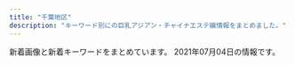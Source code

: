 ```yaml
---
title: "千葉地区"
description: "キーワード別にの巨乳アジアン・チャイナエステ嬢情報をまとめました。"
---
```


新着画像と新着キーワードをまとめています。
2021年07月04日の情報です。

<DmmAffiliateIns />
<KeywordTable
  shops={
    [
    {
        "keywords": {
            "C": 21,
            "88": 3,
            "D": 18,
            "83": 9,
            "87": 21,
            "84": 3,
            "86": 9,
            "E": 6
        },
        "img_links": [
            "http://www.vaip.maesjp.com/files/009-02.jpg",
            "http://www.vaip.maesjp.com/photo_news/upimg/8484260de9cd0888e5_0.jpg",
            "http://www.vaip.maesjp.com/files/006.jpg",
            "http://www.vaip.maesjp.com/photo_news/upimg/452175fb88d0354b20_0.jpg",
            "http://www.vaip.maesjp.com/files/004.jpg",
            "http://www.vaip.maesjp.com/files/014.jpg",
            "http://www.vaip.maesjp.com/files/011.jpg",
            "http://www.vaip.maesjp.com/files/003.jpg",
            "http://www.vaip.maesjp.com/images/pick.jpg",
            "http://www.vaip.maesjp.com/files/002.jpg",
            "http://www.vaip.maesjp.com/files/001-02.jpg",
            "http://www.vaip.maesjp.com/files/017-02.jpg",
            "http://www.vaip.maesjp.com/files/013-02.jpg",
            "http://www.vaip.maesjp.com/photo_news/upimg/368285fe16e5563eb7_0.jpg",
            "http://www.vaip.maesjp.com/files/003-02.jpg",
            "http://www.vaip.maesjp.com/photo_news/upimg/863615f965ae64bcff_0.jpg",
            "http://www.vaip.maesjp.com/photo_news/upimg/954955e5f24838158a_0.jpg",
            "http://www.vaip.maesjp.com/images/s_staff.png",
            "http://www.vaip.maesjp.com/files/013.jpg",
            "http://www.vaip.maesjp.com/photo_news/upimg/828115f9ba772202a9_0.jpg",
            "http://www.vaip.maesjp.com/files/018-02.jpg",
            "http://www.vaip.maesjp.com/photo_news/upimg/153565e27f919e0ee3_0.jpg",
            "http://www.vaip.maesjp.com/files/017.jpg",
            "http://www.vaip.maesjp.com/photo_news/upimg/8601560dab3591978b_0.jpg",
            "http://www.vaip.maesjp.com/files/012.jpg",
            "http://www.vaip.maesjp.com/images/face.jpg",
            "http://www.vaip.maesjp.com/files/001.jpg",
            "http://www.vaip.maesjp.com/files/006-02.jpg",
            "http://www.vaip.maesjp.com/files/015-02.jpg",
            "http://www.vaip.maesjp.com/photo_news/upimg/754985a09a8eff3433_0.jpg",
            "http://www.vaip.maesjp.com/files/002-02.jpg",
            "http://www.vaip.maesjp.com/files/004-02.jpg",
            "http://www.vaip.maesjp.com/files/014-02.jpg",
            "http://www.vaip.maesjp.com/files/018.jpg",
            "http://www.vaip.maesjp.com/files/009.jpg",
            "http://www.vaip.maesjp.com/files/016-02.jpg",
            "http://www.vaip.maesjp.com/photo_news/upimg/150275e06b09fbed04_0.jpg",
            "http://www.vaip.maesjp.com/images/shop/shop02.jpg",
            "http://www.vaip.maesjp.com/images/news.jpg",
            "http://www.vaip.maesjp.com/photo_news/upimg/986755ed47ff3463be_0.jpg",
            "http://www.vaip.maesjp.com/files/010.jpg",
            "http://www.vaip.maesjp.com/files/016.jpg",
            "http://www.vaip.maesjp.com/files/010-02.jpg",
            "http://www.vaip.maesjp.com/images/shop/shop01.jpg",
            "http://www.vaip.maesjp.com/images/mobile.jpg",
            "http://www.vaip.maesjp.com/files/012-02.jpg",
            "http://www.vaip.maesjp.com/photo_news/upimg/921485c650cc7719e5_0.jpg",
            "http://www.vaip.maesjp.com/images/shop/shop03.jpg",
            "http://www.vaip.maesjp.com/photo_news/upimg/123586028a836a26ba_0.jpg",
            "http://www.vaip.maesjp.com/files/011-02.jpg",
            "http://www.vaip.maesjp.com/images/top.jpg",
            "http://www.vaip.maesjp.com/images/shop/shop04.jpg",
            "http://www.vaip.maesjp.com/photo_news/upimg/734465fc8666c4483d_0.jpg",
            "http://www.vaip.maesjp.com/photo_news/upimg/396395e4f8d1725631_0.jpg",
            "http://www.vaip.maesjp.com/files/015.jpg",
            "http://www.vaip.maesjp.com/photo_news/upimg/953825f55ae9a0e4ee_0.jpg"
        ],
        "url": "http://www.vaip.maesjp.com/",
        "name": "V\u611bP",
        "station": "JR\u5343\u8449\u99c5\u5317\u53e3"
    },
    {
        "img_links": [
            "https://yumesato.relaxjp.com/css/nav/nav-006.png",
            "https://yumesato.relaxjp.com/css/staff/staff03-a.png",
            "https://yumesato.relaxjp.com/css/staff/staff08.png",
            "https://yumesato.relaxjp.com/css/nav/nav-003.png",
            "https://yumesato.relaxjp.com/css/staff/staff07.png",
            "https://yumesato.relaxjp.com/css/tel.png",
            "https://yumesato.relaxjp.com/css/nav/nav-004.png",
            "https://yumesato.relaxjp.com/css/staff/staff01.png",
            "https://yumesato.relaxjp.com/css/nav/nav-002.png",
            "https://yumesato.relaxjp.com/css/staff/staff06.png",
            "https://yumesato.relaxjp.com/css/top02.png",
            "https://yumesato.relaxjp.com/css/staff/staff09.png",
            "https://yumesato.relaxjp.com/css/top01.png",
            "https://yumesato.relaxjp.com/css/staff/staff02-a.png",
            "https://yumesato.relaxjp.com/css/nav/nav-001.png",
            "https://yumesato.relaxjp.com/css/staff/staff05-a.png",
            "https://yumesato.relaxjp.com/css/staff/staff05.png",
            "https://yumesato.relaxjp.com/css/staff/staff09-a.png",
            "https://yumesato.relaxjp.com/css/staff/staff004-a.png",
            "https://yumesato.relaxjp.com/css/staff/staff02.png",
            "https://yumesato.relaxjp.com/css/staff/staff07-a.png",
            "https://yumesato.relaxjp.com/css/staff/staff06-a.png",
            "https://yumesato.relaxjp.com/css/staff/staff08-a.png",
            "https://yumesato.relaxjp.com/css/nav/nav-005.png",
            "https://yumesato.relaxjp.com/css/staff/staff004.png",
            "https://yumesato.relaxjp.com/css/staff/staff03.png",
            "https://yumesato.relaxjp.com/css/staff/staff01-a.png"
        ],
        "keywords": {
            "86": 7,
            "C": 1,
            "D": 3,
            "89": 1,
            "E": 4,
            "93": 1,
            "G": 1
        },
        "station": "JR\u56db\u8857\u9053\u99c5\u5317\u53e3",
        "name": "\u5922\u91cc \uff5e\u3086\u3081\u3055\u3068\uff5e",
        "url": "https://yumesato.relaxjp.com/"
    },
    {
        "name": "\u30b3\u30b3\u30b7\u30a2",
        "img_links": [
            "http://m-relax.net/cocosia/images/footter.png",
            "http://m-relax.net/cocosia/images/bar-twitter.png",
            "http://m-relax.net/cocosia/images/bar-other.png",
            "http://m-relax.net/cocosia/images/c-therapist.png",
            "http://m-relax.net/cocosia/images/b-taisaku.png",
            "http://m-relax.net/cocosia/images/b-deli2.jpg",
            "http://m-relax.net/cocosia/images/bar-newface.png",
            "http://m-relax.net/cocosia/staff/s-miyu.jpg",
            "http://m-relax.net/cocosia/staff/s-mika.jpg",
            "http://m-relax.net/cocosia/sp/images/bar-newface.png",
            "http://m-relax.net/cocosia/images/b-tel20210702.png",
            "http://m-relax.net/cocosia/images/tennai2.jpg",
            "http://m-relax.net/cocosia/images/b-qr.jpg",
            "http://m-relax.net/cocosia/staff/s-rena.jpg",
            "http://m-relax.net/cocosia/images/bar-cam.png",
            "http://m-relax.net/cocosia/images/c-interior.png",
            "http://m-relax.net/cocosia/sp/images/bar-cam.png",
            "http://m-relax.net/cocosia/images/tennai4.jpg",
            "http://m-relax.net/cocosia/staff/s-mie.jpg",
            "http://m-relax.net/cocosia/images/c-top.png",
            "http://m-relax.net/cocosia/images/bar-therapist.png",
            "http://m-relax.net/cocosia/images/tennai3.jpg",
            "http://m-relax.net/cocosia/images/bar-interior.png",
            "http://m-relax.net/cocosia/sp/images/bar-twitter.png",
            "http://m-relax.net/cocosia/sp/images/bar-contact.png"
        ],
        "url": "http://m-relax.net/cocosia/",
        "keywords": {},
        "station": "\u5343\u8449\u4e2d\u592e\u99c5\u6771\u53e3"
    },
    {
        "station": "\u4eac\u6210\u81fc\u4e95\u99c5\u5317\u53e3",
        "img_links": [
            "http://tsukinokoi.a1.tyo.ac/upload/sites/10/2016/12/staff1-280x411.jpg",
            "http://tsukinokoi.a1.tyo.ac/upload/sites/10/2016/12/staff1.jpg",
            "http://tsukinokoi.tyo.ac/images/s_pick.png",
            "http://tsukinokoi.a1.tyo.ac/upload/sites/10/2016/12/staff2.jpg",
            "http://tsukinokoi.tyo.ac/images/new.png",
            "http://tsukinokoi.tyo.ac/images/s_staff.png",
            "http://tsukinokoi.tyo.ac/images/s_news.png",
            "http://tsukinokoi.a1.tyo.ac/upload/sites/10/2016/12/staff2-280x411.jpg",
            "http://tsukinokoi.tyo.ac/images/top.png",
            "http://tsukinokoi.tyo.ac/images/info1.png"
        ],
        "url": "http://tsukinokoi.tyo.ac/",
        "keywords": {
            "C": 7
        },
        "name": "\u6708\u306e\u604b"
    },
    {
        "url": "https://www.orange-relaxation.com/",
        "name": "Orange \u30aa\u30e9\u30f3\u30b8\u30e5",
        "keywords": {
            "C": 7
        },
        "img_links": [
            "https://static.wixstatic.com/media/656261_1e3c42dadc4c43f6a67e3c43ab3a7e86~mv2.jpg",
            "https://static.wixstatic.com/media/656261_dc91ba7dbcfd49cf94b6f33f427eabc4~mv2.jpg",
            "https://static.wixstatic.com/media/656261_352bc4d873814c08890c13c58d54ed11~mv2.jpg",
            "https://static.wixstatic.com/media/656261_d5f654a2160b48ac899281411259fefe~mv2.jpg",
            "https://static.wixstatic.com/media/656261_cd548a1ebd6547bca0b1f7902b51ec53~mv2.jpg",
            "https://static.wixstatic.com/media/656261_f19819762927421fbc7e462b610e64db~mv2.jpg",
            "https://static.wixstatic.com/media/656261_13b56d76ba4b4f3fbdd2d614b7f3131a~mv2.jpg"
        ],
        "station": "JR\u8607\u6211\u99c5"
    },
    {
        "station": "JR\u6d25\u7530\u6cbc\u99c5\u5317\u53e3",
        "img_links": [
            "https://tenshinomori.xyz.mn/photos/sites/11/2021/06/2021061210145965.jpg",
            "https://tenshinomori.xyz.mn/photos/sites/11/2020/09/2020091810504376-e1600835665263.jpg",
            "https://tenshinomori.xyz.mn/photos/sites/11/2021/06/2021062115005814.jpg",
            "https://tenshinomori.xyz.mn/images/m15.jpg",
            "https://tenshinomori.xyz.mn/photos/sites/11/2020/09/2020091111050813-e1601003404833.jpg",
            "https://tenshinomori.xyz.mn/photos/sites/11/2020/12/2020121613443586.jpg",
            "https://tenshinomori.xyz.mn/photos/sites/11/2021/04/2021040311010666.jpg",
            "https://tenshinomori.xyz.mn/images/s_pick.png",
            "https://tenshinomori.xyz.mn/images/m9.jpg",
            "https://tenshinomori.xyz.mn/photos/sites/11/2020/09/2020091810504376.jpg",
            "https://tenshinomori.xyz.mn/photos/sites/11/2021/02/2021021814154555.jpg",
            "https://tenshinomori.xyz.mn/photos/sites/11/2020/09/2020091111050813.jpg",
            "https://tenshinomori.xyz.mn/images/room4.jpg",
            "https://tenshinomori.xyz.mn/images/m12.jpg",
            "https://tenshinomori.xyz.mn/images/top.png",
            "https://tenshinomori.xyz.mn/photos/sites/11/2020/11/2020110419415087.jpg",
            "https://tenshinomori.xyz.mn/photos/sites/11/2021/06/2021061511092128.jpg",
            "https://tenshinomori.xyz.mn/images/mobile.jpg",
            "https://tenshinomori.xyz.mn/photos/sites/11/2021/02/2021022516063829.jpg",
            "https://tenshinomori.xyz.mn/images/room1.jpg",
            "https://tenshinomori.xyz.mn/photos/sites/11/2021/04/2021040919092618.jpg",
            "https://tenshinomori.xyz.mn/images/room2.jpg",
            "https://tenshinomori.xyz.mn/images/s_news.png",
            "https://tenshinomori.xyz.mn/photos/sites/11/2021/04/2021040311010754.jpg",
            "https://tenshinomori.xyz.mn/images/m14.jpg",
            "https://tenshinomori.xyz.mn/images/s_link.png",
            "https://tenshinomori.xyz.mn/images/room3.jpg",
            "https://tenshinomori.xyz.mn/photos/sites/11/2021/04/2021042010572362.jpg",
            "https://tenshinomori.xyz.mn/images/m10.jpg",
            "https://tenshinomori.xyz.mn/photos/sites/11/2021/05/202105201050188.jpg",
            "https://tenshinomori.xyz.mn/photos/sites/11/2020/12/2020121016271562.jpg",
            "https://tenshinomori.xyz.mn/photos/sites/11/2021/04/2021042614492347.jpg",
            "https://tenshinomori.xyz.mn/images/info.jpg",
            "https://tenshinomori.xyz.mn/images/s_massage.png",
            "https://tenshinomori.xyz.mn/photos/sites/11/2021/01/2021010815482045.jpg",
            "https://tenshinomori.xyz.mn/images/m11.jpg",
            "https://tenshinomori.xyz.mn/images/m7.jpg",
            "https://tenshinomori.xyz.mn/images/s_staff.png",
            "https://tenshinomori.xyz.mn/photos/sites/11/2021/06/2021062020123862-e1624187568161.jpg",
            "https://tenshinomori.xyz.mn/images/s3.png",
            "https://tenshinomori.xyz.mn/images/m13.jpg",
            "https://tenshinomori.xyz.mn/images/m8.jpg",
            "https://tenshinomori.xyz.mn/images/s1.png",
            "https://tenshinomori.xyz.mn/photos/sites/11/2020/09/2020092918150341.jpg"
        ],
        "keywords": {
            "85": 19,
            "84": 38,
            "F": 40,
            "E": 114,
            "C": 46,
            "90": 19,
            "89": 19,
            "D": 133,
            "G": 38,
            "86": 38,
            "87": 114,
            "88": 76,
            "83": 19
        },
        "url": "https://tenshinomori.xyz.mn/",
        "name": "\u5929\u4f7f\u306e\u68ee"
    },
    {
        "url": "https://yachiyodai-mensesthe.com/",
        "name": "\u516b\u5343\u4ee3\u30c7\u30e9\u30c3\u30af\u30b9",
        "keywords": {},
        "img_links": [
            "https://yachiyodai-mensesthe.com/room/room-l6.jpg",
            "https://yachiyodai-mensesthe.com/icon/yelp.png",
            "https://yachiyodai-mensesthe.com/images/camp.jpg",
            "https://yachiyodai-mensesthe.com/staff/mimi-s1.jpg",
            "https://yachiyodai-mensesthe.com/staff/eri-l1.jpg",
            "https://yachiyodai-mensesthe.com/images/header3.png",
            "https://yachiyodai-mensesthe.com/staff/risa-s1.jpg",
            "https://yachiyodai-mensesthe.com/staff/hiromi-s1.jpg",
            "https://yachiyodai-mensesthe.com/room/room-l2.jpg",
            "https://yachiyodai-mensesthe.com/footer/footer-line.png",
            "https://yachiyodai-mensesthe.com/staff/eri-s1.jpg",
            "https://yachiyodai-mensesthe.com/images/main1.jpg",
            "https://yachiyodai-mensesthe.com/staff/sayaka-s1.jpg",
            "https://yachiyodai-mensesthe.com/staff/risa-l1.jpg",
            "https://yachiyodai-mensesthe.com/icon/facebook.png",
            "https://yachiyodai-mensesthe.com/icon/line.png",
            "https://yachiyodai-mensesthe.com/images/esthe2.jpg",
            "https://yachiyodai-mensesthe.com/images/obi.jpg",
            "https://yachiyodai-mensesthe.com/footer/footer-tel.png",
            "https://yachiyodai-mensesthe.com/mens-esthe/2021/06/18/risa-s1.jpg",
            "https://yachiyodai-mensesthe.com/images/clear.png",
            "https://yachiyodai-mensesthe.com/images/main-sp.jpg",
            "https://yachiyodai-mensesthe.com/icon/twitter.png",
            "https://yachiyodai-mensesthe.com/images/esthe3.jpg",
            "https://yachiyodai-mensesthe.com/footer/footer-staff.png",
            "https://yachiyodai-mensesthe.com/images/esthe1.jpg",
            "https://yachiyodai-mensesthe.com/staff/sayuri-s1.jpg",
            "https://yachiyodai-mensesthe.com/staff/mimi-l1.jpg",
            "https://yachiyodai-mensesthe.com/staff/kaori-s1.jpg",
            "https://yachiyodai-mensesthe.com/room/room-l1.jpg",
            "https://yachiyodai-mensesthe.com/room/room-l4.jpg",
            "https://yachiyodai-mensesthe.com/room/room-l5.jpg",
            "https://yachiyodai-mensesthe.com/images/qrcode.png",
            "https://yachiyodai-mensesthe.com/staff/hiromi-l1.jpg",
            "https://yachiyodai-mensesthe.com/room/room-l3.jpg",
            "https://yachiyodai-mensesthe.com/images/esthe4.jpg",
            "https://yachiyodai-mensesthe.com/staff/sayaka-l1.jpg"
        ],
        "station": "\u516b\u5343\u4ee3\u53f0\u99c5\u897f\u53e3"
    },
    {
        "url": "http://momoka.iest.info/",
        "img_links": [
            "http://momoka.iest.info/photos/sites/11/2020/08/2020081513255337.jpg",
            "http://momoka.iest.info/photos/sites/11/2021/06/2021061511094623-600x800.jpg",
            "http://momoka.iest.info/photos/sites/11/2021/06/2021061210281267.jpg",
            "http://momoka.iest.info/photos/sites/11/2019/12/2019120814110783.jpg",
            "http://momoka.iest.info/photos/sites/11/2020/01/2020010615504056.jpg",
            "http://momoka.iest.info/images/tit_staff1.png",
            "http://momoka.iest.info/photos/sites/11/2019/11/2019112219364120.jpg",
            "http://momoka.iest.info/photos/sites/11/2021/04/2021042011033371.jpg",
            "http://momoka.iest.info/images/tit_new.png",
            "http://momoka.iest.info/photos/sites/11/2021/06/2021062114572622.jpg",
            "http://momoka.iest.info/images/tit_pick.png",
            "http://momoka.iest.info/images/side_mobile.jpg",
            "http://momoka.iest.info/photos/sites/11/2021/01/202101081554510.jpg",
            "http://momoka.iest.info/photos/sites/11/2021/04/202104031114456.jpg",
            "http://momoka.iest.info/photos/sites/11/2021/02/2021022610281385.jpg",
            "http://momoka.iest.info/photos/sites/11/2021/06/2021061511094623.jpg",
            "http://momoka.iest.info/photos/sites/11/2020/01/202001061550092.jpg",
            "http://momoka.iest.info/images/link_nav05.jpg",
            "http://momoka.iest.info/images/link_nav06.jpg",
            "http://momoka.iest.info/photos/sites/11/2020/08/2020082910555470-e1599761265797.jpg",
            "http://momoka.iest.info/photos/sites/11/2020/07/2020073110302456.jpg",
            "http://momoka.iest.info/photos/sites/11/2021/04/2021041915274145.jpg",
            "http://momoka.iest.info/photos/sites/11/2020/08/2020081513232423.jpg",
            "http://momoka.iest.info/photos/sites/11/2021/04/2021042614474181.jpg",
            "http://momoka.iest.info/images/link_nav02.jpg",
            "http://momoka.iest.info/images/link_nav01.jpg",
            "http://momoka.iest.info/photos/sites/11/2019/12/2019120410554229.jpg",
            "http://momoka.iest.info/images/link_nav03.jpg",
            "http://momoka.iest.info/images/tit_link.png",
            "http://momoka.iest.info/photos/sites/11/2021/04/2021042614474181-600x800.jpg",
            "http://momoka.iest.info/photos/sites/11/2021/02/2021021911090965.jpg",
            "http://momoka.iest.info/images/staff01.png",
            "http://momoka.iest.info/photos/sites/11/2019/12/2019121918430664.jpg",
            "http://momoka.iest.info/photos/sites/11/2021/05/2021052010441693.jpg",
            "http://momoka.iest.info/photos/sites/11/2020/07/2020073110302456-e1600047741736.jpg",
            "http://momoka.iest.info/photos/sites/11/2021/06/2021062020080527-e1624187298864.jpg",
            "http://momoka.iest.info/images/link_nav04.jpg",
            "http://momoka.iest.info/photos/sites/11/2020/02/2020020411095362.jpg",
            "http://momoka.iest.info/photos/sites/11/2021/05/2021052010441693-600x800.jpg",
            "http://momoka.iest.info/images/side_tel.jpg",
            "http://momoka.iest.info/images/staff02.png",
            "http://momoka.iest.info/images/end.png",
            "http://momoka.iest.info/images/sp_top.png",
            "http://momoka.iest.info/photos/sites/11/2021/03/2021032715032815.jpg",
            "http://momoka.iest.info/images/top.png",
            "http://momoka.iest.info/photos/sites/11/2021/05/2021061119572176-e1623409049642.jpeg",
            "http://momoka.iest.info/photos/sites/11/2020/12/2020121016111969.jpg",
            "http://momoka.iest.info/photos/sites/11/2021/04/2021040412543851.jpg"
        ],
        "keywords": {
            "82": 1,
            "D": 12,
            "88": 4,
            "87": 5,
            "E": 6,
            "93": 1,
            "89": 2,
            "83": 2,
            "86": 4,
            "G": 4,
            "85": 3,
            "84": 1,
            "91": 1,
            "C": 2
        },
        "station": "JR\u6d25\u7530\u6cbc\u99c5\u5317\u53e3",
        "name": "\u6843\u9999"
    },
    {
        "img_links": [
            "http://iyashinokoi.este88.com/img/r05.jpg",
            "http://iyashinokoi.este88.com/gals/risa1.jpg",
            "http://iyashinokoi.este88.com/images/acc02.jpg",
            "http://iyashinokoi.este88.com/img/r01.jpg",
            "http://iyashinokoi.este88.com/images/kp1.png",
            "http://iyashinokoi.este88.com/images/kp3.png",
            "http://iyashinokoi.este88.com/img/r04.jpg",
            "http://iyashinokoi.este88.com/gals/riri1.jpg",
            "http://iyashinokoi.este88.com/images/acc04.jpg",
            "http://iyashinokoi.este88.com/images/kp2.png",
            "http://iyashinokoi.este88.com/gals/miki1.jpg",
            "http://iyashinokoi.este88.com/gals/cizuka1.jpg",
            "http://iyashinokoi.este88.com/gals/norika1.jpg",
            "http://iyashinokoi.este88.com/images/acc03.jpg",
            "http://iyashinokoi.este88.com/img/r03.jpg",
            "http://iyashinokoi.este88.com/gals/nana1.jpg",
            "http://iyashinokoi.este88.com/images/qr.jpg",
            "http://iyashinokoi.este88.com/images/info.png",
            "http://iyashinokoi.este88.com/gals/yuka1.jpg",
            "http://iyashinokoi.este88.com/images/acc01.jpg",
            "http://iyashinokoi.este88.com/gals/yuyu1.jpg",
            "http://iyashinokoi.este88.com/img/r02.jpg"
        ],
        "url": "http://iyashinokoi.este88.com/",
        "keywords": {},
        "station": "\u52dd\u7530\u53f0\u99c5\u5357\u53e3",
        "name": "\u7652\u3057\u306e\u604b"
    },
    {
        "img_links": [
            "http://biretter.xyz/static/picture/nav02.png",
            "http://biretter.xyz/uploads/210512/1-210512150635109.jpg",
            "http://biretter.xyz/static/picture/nav01.png",
            "http://biretter.xyz/static/picture/sp-tel.png",
            "http://biretter.xyz/static/picture/nav06.png",
            "http://biretter.xyz/static/picture/m-head03.png",
            "http://biretter.xyz/uploads/210506/1-210506124301S8.jpg",
            "http://biretter.xyz/static/picture/m-top03.png",
            "http://biretter.xyz/static/picture/m-top04.png",
            "http://biretter.xyz/uploads/210323/1-210323131023340.jpg",
            "http://biretter.xyz/static/picture/m-top02.png",
            "http://biretter.xyz/static/picture/nav04.png",
            "http://biretter.xyz/static/picture/sp-qizu.png",
            "http://biretter.xyz/static/picture/nav03.png",
            "http://biretter.xyz/uploads/210512/1-210512150Kc06.jpg",
            "http://biretter.xyz/static/picture/nav05.png"
        ],
        "name": "37.5\u2103",
        "url": "http://biretter.xyz/",
        "keywords": {
            "85": 2,
            "D": 1,
            "C": 1,
            "89": 1
        },
        "station": "\u5343\u8449\u4e2d\u592e\u99c5\u897f\u53e3"
    },
    {
        "station": "\u5343\u8449\u4e2d\u592e\u99c5\u6771\u53e3",
        "name": "Sweet -\u30b9\u30a6\u30a3\u30fc\u30c8-",
        "url": "http://moeai.est888.com/",
        "keywords": {
            "D": 3,
            "89": 5,
            "92": 2,
            "E": 6,
            "90": 2
        },
        "img_links": [
            "http://moeai.est888.com/css/top-right02.jpg",
            "http://moeai.est888.com/css/osusume-09.jpg",
            "http://moeai.est888.com/css/tel02.png",
            "http://moeai.est888.com/css/nav/nav-006.png",
            "http://moeai.est888.com/css/staff/staff005-a.jpg",
            "http://moeai.est888.com/css/staff/staff004-a.jpg",
            "http://moeai.est888.com/css/staff/staff01.jpg",
            "http://moeai.est888.com/css/staff/staff07-a.jpg",
            "http://moeai.est888.com/css/staff/staff13-a.jpg",
            "http://moeai.est888.com/css/staff/staff08.jpg",
            "http://moeai.est888.com/css/staff/staff10-a.jpg",
            "http://moeai.est888.com/css/nav/nav-005.png",
            "http://moeai.est888.com/css/staff/staff004.jpg",
            "http://moeai.est888.com/css/nav/nav-004.png",
            "http://moeai.est888.com/css/staff/staff11.jpg",
            "http://moeai.est888.com/css/staff/staff09-a.jpg",
            "http://moeai.est888.com/css/staff/staff07.jpg",
            "http://moeai.est888.com/css/staff/staff08-a.jpg",
            "http://moeai.est888.com/css/staff/staff005.jpg",
            "http://moeai.est888.com/css/nav/nav-003.png",
            "http://moeai.est888.com/css/staff/staff09.jpg",
            "http://moeai.est888.com/css/staff/staff11-a.jpg",
            "http://moeai.est888.com/css/nav/nav-001.png",
            "http://moeai.est888.com/css/nav/nav-002.png",
            "http://moeai.est888.com/css/staff/staff13.jpg",
            "http://moeai.est888.com/css/staff/staff01-a.jpg",
            "http://moeai.est888.com/css/staff/staff10.jpg"
        ]
    },
    {
        "img_links": [
            "http://www.mosimosi.esturl.com/img/nav-001.png",
            "http://www.mosimosi.esturl.com/files/015.jpg",
            "http://www.mosimosi.esturl.com/img/stb.jpg",
            "http://www.mosimosi.esturl.com/img/nav-002.png",
            "http://www.mosimosi.esturl.com/files/021.jpg",
            "http://www.mosimosi.esturl.com/files/016.jpg",
            "http://www.mosimosi.esturl.com/img/stt.jpg",
            "http://www.mosimosi.esturl.com/img/nav-006.png",
            "http://www.mosimosi.esturl.com/files/011.jpg",
            "http://www.mosimosi.esturl.com/img/tel.png",
            "http://www.mosimosi.esturl.com/img/nav-003.png",
            "http://www.mosimosi.esturl.com/files/020.jpg",
            "http://www.mosimosi.esturl.com/files/019.jpg",
            "http://www.mosimosi.esturl.com/files/018.jpg",
            "http://www.mosimosi.esturl.com/files/017.jpg",
            "http://www.mosimosi.esturl.com/files/014.jpg",
            "http://www.mosimosi.esturl.com/img/top01.png",
            "http://www.mosimosi.esturl.com/img/nav-005.png",
            "http://www.mosimosi.esturl.com/img/nav-004.png",
            "http://www.mosimosi.esturl.com/files/022.jpg",
            "http://www.mosimosi.esturl.com/files/024.jpg",
            "http://www.mosimosi.esturl.com/files/023.jpg"
        ],
        "name": "\u3082\u3057\u3082\u3057Baby",
        "url": "http://www.mosimosi.esturl.com/",
        "keywords": {
            "89": 1,
            "87": 10,
            "E": 2,
            "90": 1,
            "D": 10
        },
        "station": "JR\u6d25\u7530\u6cbc\u99c5\u5317\u53e3"
    },
    {
        "keywords": {},
        "station": "\u4eac\u6210\u7dda\u5343\u8449\u4e2d\u592e\u99c5\u6771\u53e3",
        "img_links": [
            "http://www.t-bell.work/images/interior_t.jpg",
            "http://www.t-bell.work/img/ayumi1.jpg",
            "http://www.t-bell.work/images/si.png",
            "http://www.t-bell.work/images/9.jpg",
            "http://www.t-bell.work/images/4.jpg",
            "http://www.t-bell.work/img/mayu2.jpg",
            "http://www.t-bell.work/img/kumi2.jpg",
            "http://www.t-bell.work/img/momo1.jpg",
            "http://www.t-bell.work/images/6.jpg",
            "http://www.t-bell.work/img/riri2.jpg",
            "http://www.t-bell.work/images/12.jpg",
            "http://www.t-bell.work/img/megumi1.jpg",
            "http://www.t-bell.work/img/mayu1.jpg",
            "http://www.t-bell.work/img/sakura1.jpg",
            "http://www.t-bell.work/images/8.jpg",
            "http://www.t-bell.work/images/5.jpg",
            "http://www.t-bell.work/images/news.jpg",
            "http://www.t-bell.work/img/ayumi2.jpg",
            "http://www.t-bell.work/img/yuki1.jpg",
            "http://www.t-bell.work/images/head.jpg",
            "http://www.t-bell.work/images/3.jpg",
            "http://www.t-bell.work/images/1.jpg",
            "http://www.t-bell.work/images/10.jpg",
            "http://www.t-bell.work/images/2.jpg",
            "http://www.t-bell.work/images/staff_t.jpg",
            "http://www.t-bell.work/images/line.png",
            "http://www.t-bell.work/img/kumi1.jpg",
            "http://www.t-bell.work/images/11.jpg",
            "http://www.t-bell.work/images/sys2.png",
            "http://www.t-bell.work/img/miho1.jpg",
            "http://www.t-bell.work/images/interior.png",
            "http://www.t-bell.work/img/kumi3.jpg",
            "http://www.t-bell.work/images/7.jpg",
            "http://www.t-bell.work/images/info.jpg",
            "http://www.t-bell.work/images/interior1.png",
            "http://www.t-bell.work/images/sys1.png",
            "http://www.t-bell.work/img/riri1.jpg"
        ],
        "name": "\u685c\u6843",
        "url": "http://www.t-bell.work/"
    },
    {
        "station": "JR\u6d25\u7530\u6cbc\u99c5\u5317\u53e3",
        "keywords": {},
        "img_links": [
            "http://utopia.relax-good.com/img/cast/uc.jpg",
            "http://utopia.relax-good.com/img/cast/rumi-05.jpg",
            "http://utopia.relax-good.com/img/cast/kaori-02.jpg",
            "http://utopia.relax-good.com/img/cast/miyu-01.jpg",
            "http://utopia.relax-good.com/img/cast/akane-01.jpg",
            "http://utopia.relax-good.com/img/cast/mina-01.jpg",
            "http://utopia.relax-good.com/img/line_mark.png",
            "http://utopia.relax-good.com/img/interior/lobby.jpg",
            "http://utopia.relax-good.com/img/cast/rina-02.jpg",
            "http://utopia.relax-good.com/img/cast/miya-01.jpg",
            "https://qr-official.line.me/sid/M/vig0320r.png",
            "http://utopia.relax-good.com/img/cast/momo-01.jpg",
            "http://utopia.relax-good.com/img/cast/emi-01.jpg",
            "http://utopia.relax-good.com/img/cast/natsumi-02.jpg",
            "https://scdn.line-apps.com/n/line_add_friends/btn/ja.png",
            "http://utopia.relax-good.com/img/cast/aki-02.jpg",
            "http://utopia.relax-good.com/img/cast/yuki-01.jpg",
            "http://utopia.relax-good.com/img/banners/20161121110248_DHQPVQBC_UXZGZTLA.jpg",
            "http://menlog.net/link/menlog8831.jpg",
            "http://utopia.relax-good.com/img/cast/mari-02.jpg",
            "http://utopia.relax-good.com/img/cast/nana-01.jpg"
        ],
        "url": "http://utopia.relax-good.com/",
        "name": "utopia \uff5e\u30e6\u30fc\u30c8\u30d4\u30a2\uff5e"
    },
    {
        "keywords": {
            "E": 2,
            "D": 2,
            "86": 11
        },
        "name": "\u30af\u30ed\u30fc\u30d0\u30fc",
        "url": "http://forever-est.xyz/",
        "station": "\u4eac\u6210\u81fc\u4e95\u99c5\u5357\u53e3",
        "img_links": [
            "http://forever-est.xyz/img/fla.jpg",
            "http://forever-est.xyz/img/top.jpg",
            "http://forever-est.xyz/img/sta51.jpg",
            "http://forever-est.xyz/img/sta6.jpg",
            "http://forever-est.xyz/img/eve.jpg",
            "http://forever-est.xyz/img/no.png",
            "http://forever-est.xyz/img/sta1.jpg",
            "http://forever-est.xyz/img/st51.jpg",
            "http://forever-est.xyz/img/r1.jpg",
            "http://forever-est.xyz/img/sta2.jpg",
            "http://forever-est.xyz/img/st1.jpg",
            "http://forever-est.xyz/img/st2.jpg",
            "http://forever-est.xyz/img/st3.jpg",
            "http://forever-est.xyz/img/sta3.jpg",
            "http://forever-est.xyz/img/st6.jpg"
        ]
    },
    {
        "station": "JR\u897f\u5343\u8449\u99c5\u5357\u53e3",
        "url": "http://hani.iest.info/",
        "name": "Hani\u30fb\u30cf\u30cb",
        "keywords": {
            "E": 72,
            "\u30bb\u30af\u30b7\u30fc": 18,
            "88": 36,
            "84": 36,
            "D": 108,
            "F": 72,
            "87": 108,
            "85": 36,
            "89": 18,
            "86": 72,
            "C": 54
        },
        "img_links": [
            "http://hani.iest.info/photos/sites/18/2021/05/2021052205570965.jpg",
            "http://hani.iest.info/photos/sites/18/2020/02/2020022704441935.jpg",
            "http://hani.iest.info/photos/sites/18/2019/10/2019100602133570.jpg",
            "http://hani.iest.info/images/s3.jpg",
            "http://hani.iest.info/photos/sites/18/2019/12/2019122008033573.jpg",
            "http://hani.iest.info/photos/sites/18/2019/10/2019100602133621.jpg",
            "http://hani.iest.info/images/room1.jpg",
            "http://hani.iest.info/images/acc1.jpg",
            "http://hani.iest.info/photos/sites/18/2020/06/2020060903502382.jpg",
            "http://hani.iest.info/images/s1.jpg",
            "http://hani.iest.info/images/s_link.png",
            "http://hani.iest.info/photos/sites/18/2019/12/2019120309530549.jpg",
            "http://hani.iest.info/photos/sites/18/2019/10/201910060213369.jpg",
            "http://hani.iest.info/photos/sites/18/2021/05/2021052205570339.jpg",
            "http://hani.iest.info/photos/sites/18/2020/06/2020060903502282.jpg",
            "http://hani.iest.info/images/s_staff.png",
            "http://hani.iest.info/images/acc3.jpg",
            "http://hani.iest.info/photos/sites/18/2021/04/202104290552300.jpg",
            "http://hani.iest.info/photos/sites/18/2019/12/201912200803389.jpg",
            "http://hani.iest.info/images/room3.jpg",
            "http://hani.iest.info/photos/sites/18/2020/02/2020022704442031.jpg",
            "http://hani.iest.info/photos/sites/18/2019/12/2019122008033171.jpg",
            "http://hani.iest.info/photos/sites/18/2019/11/2019112910073821.jpg",
            "http://hani.iest.info/photos/sites/18/2020/04/2020040603065891.jpg",
            "http://hani.iest.info/images/mobile.jpg",
            "http://hani.iest.info/images/top.png",
            "http://hani.iest.info/photos/sites/18/2019/10/2019100602133829.jpg",
            "http://hani.iest.info/photos/sites/18/2019/10/2019100602133666.jpg",
            "http://hani.iest.info/images/news.png",
            "http://hani.iest.info/photos/sites/18/2019/10/201910060213371.jpg",
            "http://hani.iest.info/photos/sites/18/2020/05/2020052207375063.jpg",
            "http://hani.iest.info/images/room2.jpg",
            "http://hani.iest.info/photos/sites/18/2019/10/2019101407222923.jpg",
            "http://hani.iest.info/images/acc2.jpg",
            "http://hani.iest.info/photos/sites/18/2020/04/2020040603070417.jpg",
            "http://hani.iest.info/photos/sites/18/2019/10/2019101903334729.jpg",
            "http://hani.iest.info/photos/sites/18/2019/10/201910060213393.jpg",
            "http://hani.iest.info/images/room4.jpg",
            "http://hani.iest.info/photos/sites/18/2020/06/2020060903502311.jpg",
            "http://hani.iest.info/photos/sites/18/2019/10/2019100602133354.jpg",
            "http://hani.iest.info/photos/sites/18/2019/10/2019101407222356.jpg"
        ]
    },
    {
        "img_links": [
            "http://sara.xyz.mn/images/end1.jpg",
            "http://sara.xyz.mn/images/staffs.png",
            "http://sara.xyz.mn/photos/sites/108/2019/10/2019100108375699.jpg",
            "http://sara.xyz.mn/images/s_face.jpg",
            "http://sara.xyz.mn/images/nbj3.jpg",
            "http://sara.xyz.mn/photos/sites/108/2019/11/201911100438444.jpg",
            "http://sara.xyz.mn/images/s_news.jpg",
            "http://sara.xyz.mn/photos/sites/108/2021/04/2021040105285767.jpg",
            "http://sara.xyz.mn/images/top1.jpg",
            "http://sara.xyz.mn/photos/sites/108/2019/10/2019100108375817.jpg",
            "http://sara.xyz.mn/photos/sites/108/2019/10/2019100108375747.jpg",
            "http://sara.xyz.mn/images/s_staff.jpg",
            "http://sara.xyz.mn/images/s_info.jpg",
            "http://sara.xyz.mn/images/top.jpg",
            "http://sara.xyz.mn/images/mobile.jpg",
            "http://sara.xyz.mn/images/1.jpg",
            "http://sara.xyz.mn/images/s_pick.jpg",
            "http://sara.xyz.mn/photos/sites/108/2019/10/201910010837567.jpg"
        ],
        "station": "\u5343\u8449\u4e2d\u592e\u99c5",
        "name": "\u5929\u4f7f\u697d\u5712",
        "url": "http://sara.xyz.mn/",
        "keywords": {
            "87": 2,
            "88": 2,
            "86": 2,
            "C": 1,
            "D": 2,
            "E": 3
        }
    },
    {
        "url": "http://yuraku.xyz/",
        "name": "\u512a\u697d",
        "station": "\u5343\u8449\u4e2d\u592e\u99c5\u6771\u53e3",
        "keywords": {},
        "img_links": [
            "http://yuraku.xyz/_src/18967466/img20170725121742291421.png",
            "http://yuraku.xyz/_src/56150697/wechatimg487.jpg",
            "http://yuraku.xyz/_src/18967469/news.png",
            "http://yuraku.xyz/_src/18967520/_dsf3394.jpg",
            "http://yuraku.xyz/_src/18967526/sign.png",
            "http://yuraku.xyz/_src/18967514/_dsf3393.jpg",
            "http://yuraku.xyz/_src/18967458/1.png",
            "http://yuraku.xyz/_src/56150698/wechatimg458.jpg",
            "http://yuraku.xyz/_src/18967465/_dsf3386.jpg",
            "http://yuraku.xyz/_src/18967456/4.png",
            "http://yuraku.xyz/_src/18967484/img20170725142644542149.png",
            "http://yuraku.xyz/_src/36866010/wechatimg196.jpg",
            "http://yuraku.xyz/_src/18967527/sign.png",
            "http://yuraku.xyz/_src/18967486/sign-1.jpg",
            "http://yuraku.xyz/_src/18967464/_dsf3394.jpg",
            "http://yuraku.xyz/_src/18967495/img20170725223357156708.png",
            "http://yuraku.xyz/_src/18967448/cam.jpg",
            "http://yuraku.xyz/_src/18967516/_dsf3390.jpg",
            "http://yuraku.xyz/_src/35726664/cam.jpg",
            "http://yuraku.xyz/_src/18967479/sign-1.jpg",
            "http://yuraku.xyz/_src/18967446/img_2990.jpg",
            "http://yuraku.xyz/_src/18967502/img20170726111759249054.png",
            "http://yuraku.xyz/_src/18967450/img20210629162644585307.png",
            "http://yuraku.xyz/_src/18967497/sign.png",
            "http://yuraku.xyz/_src/18967498/img20210629162533660248.png",
            "http://yuraku.xyz/_src/18967454/3.png",
            "http://yuraku.xyz/_src/18967447/_x1m6343.jpg",
            "http://yuraku.xyz/_src/18967522/img20170726235401893025.png",
            "http://yuraku.xyz/_src/18967460/5.png",
            "http://yuraku.xyz/_src/20882128/img_2891.jpg",
            "http://yuraku.xyz/_src/18967463/_dsf3390.jpg",
            "http://yuraku.xyz/_src/18967452/2.png",
            "http://yuraku.xyz/_src/18967510/img20170726235401893025.png",
            "http://yuraku.xyz/_src/18967518/_dsf3386.jpg",
            "http://yuraku.xyz/_src/20882127/img_3017.jpg",
            "http://yuraku.xyz/_src/57177419/wechatimg1389.jpg",
            "http://yuraku.xyz/_src/18967474/img20210629162533685665.png"
        ]
    },
    {
        "station": "JR\u4f50\u5009\u99c5\u5317\u53e3",
        "img_links": [
            "http://aroma-relax.pink/link/menlog.jpg",
            "http://aroma-relax.pink/images/cg03.jpg",
            "http://aroma-relax.pink/images/cg011.jpg",
            "http://aroma-relax.pink/images/cg05.jpg",
            "http://aroma-relax.pink/images/cg01.jpg",
            "http://aroma-relax.pink/images/cg02.jpg",
            "http://aroma-relax.pink/images/r1.jpg",
            "http://aroma-relax.pink/images/top.jpg",
            "http://aroma-relax.pink/images/r2.jpg"
        ],
        "name": "\u6e80\u8db3",
        "url": "http://aroma-relax.pink/",
        "keywords": {}
    },
    {
        "img_links": [
            "http://massage-est.net/images/nav-006.png",
            "http://massage-est.net/images/nav-003.png",
            "http://massage-est.net/images/cg02.jpg",
            "http://massage-est.net/images/no.png",
            "http://massage-est.net/images/cg05.jpg",
            "http://massage-est.net/images/nav-001.png",
            "http://massage-est.net/images/tel.png",
            "http://massage-est.net/images/nav-004.png",
            "http://massage-est.net/images/nav-002.png",
            "http://massage-est.net/images/nav-005.png"
        ],
        "name": "\u8309\u8389\u82b1",
        "station": "JR\u516b\u5e61\u5bbf\u99c5\u897f\u53e3",
        "url": "http://massage-est.net/",
        "keywords": {
            "86": 2,
            "D": 2
        }
    },
    {
        "name": "\u30df\u30f3\u30c8",
        "img_links": [
            "http://www.mint.esjp.info/images/sys1.jpg",
            "http://www.mint.esjp.info/images/interior_t.jpg",
            "http://www.mint.esjp.info/images/tel.jpg",
            "http://www.mint.esjp.info/images/head.jpg",
            "http://www.mint.esjp.info/images/mobile.jpg",
            "http://www.mint.esjp.info/files/003.jpg",
            "http://www.mint.esjp.info/files/002.jpg",
            "http://www.mint.esjp.info/images/link_t.jpg",
            "http://www.mint.esjp.info/images/staff_t.jpg",
            "http://www.mint.esjp.info/files/002-02.jpg",
            "http://www.mint.esjp.info/images/int2.jpg",
            "http://www.mint.esjp.info/files/001-02.jpg",
            "http://www.mint.esjp.info/images/news.jpg",
            "http://www.mint.esjp.info/files/003-03.jpg",
            "http://www.mint.esjp.info/files/001-03.jpg",
            "http://www.mint.esjp.info/files/001.jpg",
            "http://www.mint.esjp.info/files/003-02.jpg",
            "http://www.mint.esjp.info/files/002-03.jpg"
        ],
        "url": "http://www.mint.esjp.info/",
        "keywords": {
            "87": 1,
            "D": 3,
            "86": 1,
            "88": 1
        },
        "station": "\u7fd2\u5fd7\u91ce\u99c5"
    },
    {
        "url": "http://pareo.ests.jp/",
        "name": "PAREO\u30fb\u30d1\u30ec\u30aa",
        "keywords": {
            "86": 18,
            "87": 12,
            "E": 6,
            "D": 24
        },
        "station": "JR\u897f\u5343\u8449\u99c5\u5357\u53e3",
        "img_links": [
            "http://pareo.ests.jp/images/tit_staff.png",
            "http://pareo.ests.jp/images/sp_tit_news.png",
            "http://pareo.ests.jp/images/room3.jpg",
            "http://pareo.ests.jp/images/mobile.jpg",
            "http://pareo.ests.jp/images/sp_top.jpg",
            "http://pareo.ests.jp/photos/sites/30/2021/06/2021063015360020.jpg",
            "http://pareo.ests.jp/images/top.jpg",
            "http://pareo.ests.jp/images/staff_bj4.png",
            "http://pareo.ests.jp/photos/sites/30/2021/06/202106211259321.jpg",
            "http://pareo.ests.jp/images/staff_bj2.png",
            "http://pareo.ests.jp/images/room1.jpg",
            "http://pareo.ests.jp/images/room2.jpg",
            "http://pareo.ests.jp/photos/sites/30/2021/01/2021010414173533.jpg",
            "http://pareo.ests.jp/images/bian.png",
            "http://pareo.ests.jp/images/room4.jpg",
            "http://pareo.ests.jp/photos/sites/30/2020/10/2020100416004380.jpg",
            "http://pareo.ests.jp/photos/sites/30/2021/04/2021041315170047.jpg"
        ]
    },
    {
        "station": "\u6804\u753a\u99c51\u756a\u53e3",
        "url": "http://otona-room.work/",
        "keywords": {},
        "name": "\u6843\u6e90\u90f7",
        "img_links": [
            "http://otona-room.work/kanban.jpg",
            "http://otona-room.work/staff_7611_1551333114399883.jpg",
            "http://otona-room.work/furo.jpg",
            "http://otona-room.work/1620041930.jpeg",
            "http://otona-room.work/5.jpg",
            "http://otona-room.work/staff_5562_1531961868171342.jpg",
            "http://otona-room.work/3.jpg",
            "http://otona-room.work/1.jpg",
            "http://otona-room.work/staff_5630_1549447096342302.jpg",
            "http://otona-room.work/staff_5562_1531961868171342.jpeg",
            "http://otona-room.work/head_2_3705_1542686088990068.jpg",
            "http://otona-room.work/b2.jpg",
            "http://otona-room.work/b3.jpg",
            "http://otona-room.work/4.jpg",
            "http://otona-room.work/g2.jpg",
            "http://otona-room.work/movie.png",
            "http://otona-room.work/head_1_3705_1534384950723871.jpg",
            "http://otona-room.work/staff_7611_1551333114399883.jpeg"
        ]
    },
    {
        "img_links": [
            "http://cherry.estheya.com/css/staff/staff0013-c.jpg",
            "http://cherry.estheya.com/css/staff/staff012-a.jpg",
            "http://cherry.estheya.com/css/staff/staff005-c.jpg",
            "http://cherry.estheya.com/css/nav/nav-0001.jpg",
            "http://cherry.estheya.com/css/nav/nav-00003.jpg",
            "http://cherry.estheya.com/css/head01.jpg",
            "http://cherry.estheya.com/css/staff/staff0013-d.jpg",
            "http://cherry.estheya.com/css/nav/nav-006.jpg",
            "http://cherry.estheya.com/css/staff/staff007-b.jpg",
            "http://cherry.estheya.com/css/staff/staff00005-a.jpg",
            "http://cherry.estheya.com/css/nav/nav-0004.jpg",
            "http://cherry.estheya.com/css/nav/nav-00002.jpg",
            "http://cherry.estheya.com/css/staff/staff0013-a.jpg",
            "http://cherry.estheya.com/css/staff/staff012-b.jpg",
            "http://cherry.estheya.com/css/staff/staff00005-b.jpg",
            "http://cherry.estheya.com/css/top003.jpg",
            "http://cherry.estheya.com/css/staff/staff011-c.jpg",
            "http://cherry.estheya.com/css/staff/staff0013-b.jpg",
            "http://cherry.estheya.com/css/staff/staff0000004-a.jpg",
            "http://cherry.estheya.com/css/staff/staff0012-c.jpg",
            "http://cherry.estheya.com/css/staff/staff007-a.jpg",
            "http://cherry.estheya.com/css/staff/staff011-a.jpg",
            "http://cherry.estheya.com/css/cam000001.jpg",
            "http://cherry.estheya.com/css/nav/nav-0005.jpg",
            "http://cherry.estheya.com/css/tel.png",
            "http://cherry.estheya.com/css/staff/staff007-c.jpg",
            "http://cherry.estheya.com/css/staff/staff07-a.jpg",
            "http://cherry.estheya.com/css/staff/staff011-b.jpg"
        ],
        "station": "JR\u56db\u8857\u9053\u99c5\u5317\u53e3",
        "name": "\u30c1\u30a7\u30ea\u30fc",
        "url": "http://cherry.estheya.com/",
        "keywords": {
            "92": 12,
            "C": 24,
            "E": 36,
            "D": 24,
            "90": 24,
            "86": 12,
            "91": 12,
            "88": 12
        }
    },
    {
        "keywords": {},
        "station": "JR\u8302\u539f\u99c5\u5357\u53e3",
        "url": "http://www.orange-est.com/",
        "name": "\u30aa\u30ec\u30f3\u30b8",
        "img_links": [
            "http://www.orange-est.com/images/menu/info02.jpg",
            "http://www.orange-est.com/images/common/201209044137main.jpg",
            "http://www.orange-est.com/images/info/info01.jpg",
            "http://www.orange-est.com/images/menu/esthe02.jpg",
            "http://www.orange-est.com/images/menu/ac02.jpg",
            "http://www.orange-est.com/images/menu/top02.jpg",
            "http://www.orange-est.com/images/menu/link02.jpg",
            "http://www.orange-est.com/images/girls_top.jpg",
            "http://www.orange-est.com/images/common/201209044137telephone.jpg",
            "http://www.orange-est.com/images/girl/gal_2012090519081607502033005.jpg",
            "http://www.orange-est.com/images/info/info02.jpg",
            "http://www.orange-est.com/images/common/201209044137index.jpg",
            "http://www.orange-est.com/images/girl/gal_2012090519241607501998005.jpg",
            "http://www.orange-est.com/images/girl/gal_2012280703521609149903005.jpg",
            "http://www.orange-est.com/images/common/170912073106right.jpg"
        ]
    },
    {
        "img_links": [
            "https://murasakiyume.jpn.mn/images/tit_staff01.png",
            "https://murasakiyume.jpn.mn/images/ac3.jpg",
            "https://murasakiyume.jpn.mn/images/room1.jpg",
            "https://murasakiyume.jpn.mn/photos/sites/59/2020/10/2020102203295593.jpg",
            "https://murasakiyume.jpn.mn/images/room3.jpg",
            "https://murasakiyume.jpn.mn/images/sp_tit_therapist.png",
            "https://murasakiyume.jpn.mn/images/img_tel.png",
            "https://murasakiyume.jpn.mn/images/room2.jpg",
            "https://murasakiyume.jpn.mn/photos/sites/59/2020/10/202010220329416.jpg",
            "https://murasakiyume.jpn.mn/images/top.jpg",
            "https://murasakiyume.jpn.mn/images/tit_new.png",
            "https://murasakiyume.jpn.mn/images/ac1.jpg",
            "https://murasakiyume.jpn.mn/images/room4.jpg",
            "https://murasakiyume.jpn.mn/images/maining.jpg",
            "https://murasakiyume.jpn.mn/images/sp_tit_staff01.png",
            "https://murasakiyume.jpn.mn/photos/sites/59/2020/11/2020111106333039.jpg",
            "https://murasakiyume.jpn.mn/photos/sites/59/2020/12/2020122306472969.jpg",
            "https://murasakiyume.jpn.mn/images/sp_tit_new.png",
            "https://murasakiyume.jpn.mn/images/sp_tit_staff02.png",
            "https://murasakiyume.jpn.mn/photos/sites/59/2020/10/2020102203301082.jpg",
            "https://murasakiyume.jpn.mn/photos/sites/59/2020/10/2020102203292385.jpg",
            "https://murasakiyume.jpn.mn/images/tit_therapist.png",
            "https://murasakiyume.jpn.mn/images/ac2.jpg",
            "https://murasakiyume.jpn.mn/images/tit_staff02.png",
            "https://murasakiyume.jpn.mn/images/sp_top.jpg"
        ],
        "name": "\u7d2b\u5922",
        "keywords": {
            "D": 36,
            "85": 6,
            "87": 12,
            "86": 18
        },
        "url": "https://murasakiyume.jpn.mn/",
        "station": "\u85ac\u5712\u53f0\u99c5\u6771\u53e3"
    },
    {
        "name": "\u7e01",
        "url": "http://www.e-niko.work/",
        "keywords": {},
        "img_links": [
            "http://www.e-niko.work/images/interior_t.jpg",
            "http://www.e-niko.work/images/staff_t.jpg",
            "http://www.e-niko.work/images/ac1.png",
            "http://www.e-niko.work/img/rio1.jpg",
            "http://www.e-niko.work/images/3.jpg",
            "http://www.e-niko.work/images/int2.png",
            "http://www.e-niko.work/images/head.jpg",
            "http://www.e-niko.work/img/yuri1.jpg",
            "http://www.e-niko.work/images/news.jpg",
            "http://www.e-niko.work/images/1.jpg",
            "http://www.e-niko.work/images/ta.jpg",
            "http://www.e-niko.work/images/int1.png",
            "http://www.e-niko.work/img/riri1.jpg",
            "http://www.e-niko.work/images/4.jpg",
            "http://www.e-niko.work/images/tel.jpg",
            "http://www.e-niko.work/images/mobile.jpg",
            "http://www.e-niko.work/images/sys1.png",
            "http://www.e-niko.work/images/info.jpg",
            "http://www.e-niko.work/images/2.jpg",
            "http://www.e-niko.work/img/mika1.jpg",
            "http://www.e-niko.work/images/line.png",
            "http://www.e-niko.work/images/sys2.png"
        ],
        "station": "\u52dd\u7530\u53f0\u99c5\u5357\u53e3"
    },
    {
        "station": "\u5343\u8449\u4e2d\u592e\u99c5\u6771\u53e3",
        "url": "http://smile.oks.bz/",
        "img_links": [
            "http://smile.oks.bz/photos/sites/41/2020/11/2020110713394486.jpg",
            "http://smile.oks.bz/images/top.jpg",
            "http://smile.oks.bz/photos/sites/41/2019/12/2019122517044066.jpg",
            "http://smile.oks.bz/photos/sites/41/2021/02/2021022713432946.jpg",
            "http://smile.oks.bz/photos/sites/41/2019/08/201909231726370.jpg",
            "http://smile.oks.bz/images/s_face.jpg",
            "http://smile.oks.bz/photos/sites/41/2021/06/2021060810245698.jpg",
            "http://smile.oks.bz/photos/sites/41/2021/01/2021010911025290.jpg",
            "http://smile.oks.bz/images/s_news.jpg",
            "http://smile.oks.bz/photos/sites/41/2021/03/2021030812591776.jpg",
            "http://smile.oks.bz/photos/sites/41/2021/02/2021020310442052.jpg",
            "http://smile.oks.bz/photos/sites/41/2020/07/2020071417514615.jpg",
            "http://smile.oks.bz/photos/sites/41/2019/09/2019090417583313.jpg",
            "http://smile.oks.bz/photos/sites/41/2019/12/2019122517044318.jpg",
            "http://smile.oks.bz/photos/sites/41/2021/05/2021050509224054.jpg",
            "http://smile.oks.bz/photos/sites/41/2020/01/2020012310224324.jpg",
            "http://smile.oks.bz/images/staff_line.jpg",
            "http://smile.oks.bz/photos/sites/41/2021/01/2021012517065775.jpg",
            "http://smile.oks.bz/photos/sites/41/2020/10/202010071446208.jpg",
            "http://smile.oks.bz/photos/sites/41/2019/12/2019122517061810.jpg",
            "http://smile.oks.bz/photos/sites/41/2021/06/2021060810245698-356x475.jpg",
            "http://smile.oks.bz/photos/sites/41/2020/09/2020090213501227.jpg",
            "http://smile.oks.bz/photos/sites/41/2019/11/2019112410352437.jpg",
            "http://smile.oks.bz/photos/sites/41/2019/09/2019091314105462.jpg",
            "http://smile.oks.bz/images/mobile.jpg",
            "http://smile.oks.bz/photos/sites/41/2019/12/2019122516470912.jpg",
            "http://smile.oks.bz/photos/sites/41/2021/02/2021020310442224.jpg",
            "http://smile.oks.bz/photos/sites/41/2020/09/202009091902267.jpg",
            "http://smile.oks.bz/photos/sites/41/2020/10/2020101713162274.jpg",
            "http://smile.oks.bz/images/link.jpg"
        ],
        "name": "Smile\u30fb\u30b9\u30de\u30a4\u30eb",
        "keywords": {
            "C": 2,
            "D": 19,
            "86": 12,
            "83": 1,
            "87": 6,
            "85": 5,
            "E": 3
        }
    },
    {
        "url": "http://yasuragi.jps.cm/",
        "keywords": {
            "86": 2,
            "C": 13,
            "D": 2
        },
        "name": "\u3084\u3059\u3089\u304e",
        "station": "\u5343\u8449\u4e2d\u592e\u99c5\u6771\u53e3",
        "img_links": [
            "http://yasuragi.jps.cm/photos/sites/52/2019/07/2019071306262265.jpg",
            "http://yasuragi.jps.cm/images/news_dz.jpg",
            "http://yasuragi.jps.cm/photos/sites/52/2020/12/2020120108410335.jpg",
            "http://yasuragi.jps.cm/images/staff1.jpg",
            "http://yasuragi.jps.cm/photos/sites/52/2017/01/staff3.jpg",
            "http://yasuragi.jps.cm/images/news.jpg",
            "http://yasuragi.jps.cm/images/top1.jpg",
            "http://yasuragi.jps.cm/images/mobile.jpg",
            "http://yasuragi.jps.cm/images/room1.jpg",
            "http://yasuragi.jps.cm/images/room3.jpg",
            "http://yasuragi.jps.cm/images/room2.jpg",
            "http://yasuragi.jps.cm/images/room4.jpg",
            "http://yasuragi.jps.cm/images/news2.jpg",
            "http://yasuragi.jps.cm/images/r1.jpg",
            "http://yasuragi.jps.cm/photos/sites/52/2020/12/2020121904260837.jpg",
            "http://yasuragi.jps.cm/images/top2.jpg",
            "http://yasuragi.jps.cm/images/top.jpg"
        ]
    },
    {
        "name": "\u685c",
        "img_links": [
            "http://www.sakura.mensest.com/files/009-03.jpg",
            "http://www.sakura.mensest.com/images/backlistbtn.png",
            "http://www.sakura.mensest.com/files/006.jpg",
            "http://www.sakura.mensest.com/files/011.jpg",
            "http://www.sakura.mensest.com/files/011-03.jpg",
            "http://www.sakura.mensest.com/images/mobile.jpg",
            "http://www.sakura.mensest.com/files/006-03.jpg",
            "http://www.sakura.mensest.com/files/009-02.jpg",
            "http://www.sakura.mensest.com/images/coverGirlParts.png",
            "http://www.sakura.mensest.com/files/010-02.jpg",
            "http://www.sakura.mensest.com/files/007-02.jpg",
            "http://www.sakura.mensest.com/files/007-03.jpg",
            "http://www.sakura.mensest.com/files/010-03.jpg",
            "http://www.sakura.mensest.com/files/007.jpg",
            "http://www.sakura.mensest.com/files/006-02.jpg",
            "http://www.sakura.mensest.com/files/009.jpg",
            "http://www.sakura.mensest.com/files/011-02.jpg",
            "http://www.sakura.mensest.com/files/010.jpg"
        ],
        "keywords": {
            "87": 3,
            "86": 6,
            "84": 3,
            "85": 3,
            "C": 6,
            "D": 3
        },
        "station": "JR\u4e94\u4e95\u99c5\u897f\u53e3",
        "url": "http://www.sakura.mensest.com/"
    },
    {
        "station": "JR\u7a32\u6bdb\u99c5\u6771\u53e3",
        "keywords": {
            "C": 1,
            "87": 3,
            "85": 2,
            "D": 4
        },
        "img_links": [
            "http://www.ran.esjoho.com/files/007.jpg",
            "http://www.ran.esjoho.com/images/s1.jpg",
            "http://www.ran.esjoho.com/files/001-02.jpg",
            "http://www.ran.esjoho.com/images/infotiao1.jpg",
            "http://www.ran.esjoho.com/files/007-03.jpg",
            "http://www.ran.esjoho.com/images/tel.png",
            "http://www.ran.esjoho.com/images/pick.png",
            "http://www.ran.esjoho.com/images/zi_staff.png",
            "http://www.ran.esjoho.com/files/001.jpg",
            "http://www.ran.esjoho.com/images/shop/shop03.jpg",
            "http://www.ran.esjoho.com/images/s5.jpg",
            "http://www.ran.esjoho.com/files/002.jpg",
            "http://www.ran.esjoho.com/images/service.png",
            "http://www.ran.esjoho.com/images/shop/shop04.jpg",
            "http://www.ran.esjoho.com/images/zi_massage.png",
            "http://www.ran.esjoho.com/files/010.jpg",
            "http://www.ran.esjoho.com/images/xian.png",
            "http://www.ran.esjoho.com/files/010-02.jpg",
            "http://www.ran.esjoho.com/files/010-03.jpg",
            "http://www.ran.esjoho.com/images/shop/shop02.jpg",
            "http://www.ran.esjoho.com/files/002-03.jpg",
            "http://www.ran.esjoho.com/images/main_top.png",
            "http://www.ran.esjoho.com/images/s3.jpg",
            "http://www.ran.esjoho.com/files/007-02.jpg",
            "http://www.ran.esjoho.com/files/002-02.jpg",
            "http://www.ran.esjoho.com/images/s2.jpg",
            "http://www.ran.esjoho.com/files/001-03.jpg",
            "http://www.ran.esjoho.com/images/main_bottom.png",
            "http://www.ran.esjoho.com/files/014-03.jpg",
            "http://www.ran.esjoho.com/images/new3.png",
            "http://www.ran.esjoho.com/images/s4.jpg",
            "http://www.ran.esjoho.com/images/maga.jpg",
            "http://www.ran.esjoho.com/files/014-02.jpg",
            "http://www.ran.esjoho.com/images/shop/shop01.jpg",
            "http://www.ran.esjoho.com/images/new1.png",
            "http://www.ran.esjoho.com/files/014.jpg"
        ],
        "name": "\u862d",
        "url": "http://www.ran.esjoho.com/"
    },
    {
        "name": "\u30b4\u30fc\u30eb\u30c7\u30f3\u30bf\u30a4\u30e0",
        "station": "JR\u6d25\u7530\u6cbc\u99c5\u5317\u53e3",
        "url": "http://golden-time.jpn.mn/",
        "img_links": [
            "http://golden-time.jpn.mn/photos/sites/69/2019/12/2019120804110927.jpg",
            "http://golden-time.jpn.mn/photos/sites/69/2019/12/2019122305283220.jpg",
            "http://golden-time.jpn.mn/images/link_nav07.jpg",
            "http://golden-time.jpn.mn/photos/sites/69/2020/09/2020091207514598.jpg",
            "http://golden-time.jpn.mn/photos/sites/69/2020/11/2020111607331079.jpg",
            "http://golden-time.jpn.mn/photos/sites/69/2021/05/2021050316143157.jpg",
            "http://golden-time.jpn.mn/images/link_nav01.jpg",
            "http://golden-time.jpn.mn/photos/sites/69/2019/12/2019120209284861.jpg",
            "http://golden-time.jpn.mn/photos/sites/69/2019/12/2019121206424523.jpg",
            "http://golden-time.jpn.mn/photos/sites/69/2020/11/2020110608161178.jpg",
            "http://golden-time.jpn.mn/images/side_tel.jpg",
            "http://golden-time.jpn.mn/images/link_nav03.jpg",
            "http://golden-time.jpn.mn/photos/sites/69/2020/09/2020091207515151.jpg",
            "http://golden-time.jpn.mn/images/link_nav06.jpg",
            "http://golden-time.jpn.mn/photos/sites/69/2019/12/2019120209284771.jpg",
            "http://golden-time.jpn.mn/photos/sites/69/2019/12/201912060728409.jpg",
            "http://golden-time.jpn.mn/images/info1.jpg",
            "http://golden-time.jpn.mn/images/ico01.png",
            "http://golden-time.jpn.mn/photos/sites/69/2020/09/202009160836574.jpg",
            "http://golden-time.jpn.mn/photos/sites/69/2019/12/2019120901533068.jpg",
            "http://golden-time.jpn.mn/images/top_slider01.jpg",
            "http://golden-time.jpn.mn/images/side_mobile.jpg",
            "http://golden-time.jpn.mn/images/sp_top.jpg",
            "http://golden-time.jpn.mn/images/link_nav04.jpg",
            "http://golden-time.jpn.mn/photos/sites/69/2019/12/2019120209284923.jpg",
            "http://golden-time.jpn.mn/photos/sites/69/2020/05/2020053002120414.jpg",
            "http://golden-time.jpn.mn/photos/sites/69/2021/04/2021042017202961.jpg",
            "http://golden-time.jpn.mn/images/side_link.jpg",
            "http://golden-time.jpn.mn/photos/sites/69/2019/12/2019120901533068-e1615776512845.jpg",
            "http://golden-time.jpn.mn/photos/sites/69/2021/07/2021070313352376.jpg",
            "http://golden-time.jpn.mn/images/info2.jpg",
            "http://golden-time.jpn.mn/images/link_nav05.jpg",
            "http://golden-time.jpn.mn/images/top_slider02.png",
            "http://golden-time.jpn.mn/photos/sites/69/2020/12/2020122203240620.jpg",
            "http://golden-time.jpn.mn/photos/sites/69/2021/03/2021032410092298.jpg",
            "http://golden-time.jpn.mn/images/link_nav02.jpg",
            "http://golden-time.jpn.mn/images/info3.jpg",
            "http://golden-time.jpn.mn/images/top.png",
            "http://golden-time.jpn.mn/photos/sites/69/2021/07/2021070218594378.jpg",
            "http://golden-time.jpn.mn/photos/sites/69/2021/03/2021031615565242.jpg"
        ],
        "keywords": {
            "E": 1,
            "84": 1,
            "D": 17,
            "C": 1,
            "87": 4,
            "85": 5,
            "83": 2,
            "80": 1,
            "86": 6
        }
    },
    {
        "station": "JR\u6d25\u7530\u6cbc\u99c5\u5317\u53e3",
        "keywords": {
            "C": 4,
            "86": 4,
            "D": 10,
            "87": 8,
            "88": 2
        },
        "img_links": [
            "http://www.es-bluehawai.com/files/009-02.jpg",
            "http://www.es-bluehawai.com/files/010-02.jpg",
            "http://www.es-bluehawai.com/images/goback.jpg",
            "http://www.es-bluehawai.com/files/013-02.jpg",
            "http://www.es-bluehawai.com/files/008.jpg",
            "http://www.es-bluehawai.com/files/011-02.jpg",
            "http://www.es-bluehawai.com/files/009.jpg",
            "http://www.es-bluehawai.com/files/014-02.jpg",
            "http://www.es-bluehawai.com/images/attention.png",
            "http://www.es-bluehawai.com/files/013.jpg",
            "http://www.es-bluehawai.com/files/012.jpg",
            "http://www.es-bluehawai.com/files/012-02.jpg",
            "http://www.es-bluehawai.com/files/014.jpg",
            "http://www.es-bluehawai.com/images/infoSlide01.jpg",
            "http://www.es-bluehawai.com/images/coverParts.png",
            "http://www.es-bluehawai.com/files/011.jpg",
            "http://www.es-bluehawai.com/files/010.jpg",
            "http://www.es-bluehawai.com/images/concept.jpg",
            "http://www.es-bluehawai.com/files/008-02.jpg"
        ],
        "name": "BLUE\u30cf\u30ef\u30a4",
        "url": "http://www.es-bluehawai.com/"
    },
    {
        "station": "\u5e55\u5f35\u672c\u90f7\u99c5\u6771\u53e3",
        "keywords": {},
        "name": "\u82b1\u9b41\uff5e\u304a\u3044\u3089\u3093\uff5e",
        "url": "http://oiranest.club/",
        "img_links": [
            "http://oiranest.club/files/005d46c.jpg",
            "http://oiranest.club/files/007d46c.jpg",
            "http://oiranest.club/images/nav-004.png",
            "http://oiranest.club/images/top02-left.png",
            "http://oiranest.club/images/nav-003.png",
            "http://oiranest.club/files/005a3c6.jpg",
            "http://oiranest.club/images/nav-002.png",
            "http://oiranest.club/files/007a3c6.jpg",
            "http://oiranest.club/files/008d46c.jpg",
            "http://oiranest.club/images/nav-006.png",
            "http://oiranest.club/files/006a3c6.jpg",
            "http://oiranest.club/images/nav-005.png",
            "http://oiranest.club/files/003a3c6.jpg",
            "http://oiranest.club/files/006d46c.jpg",
            "http://oiranest.club/images/top01d46c.png",
            "http://oiranest.club/files/008a3c6.jpg",
            "http://oiranest.club/images/top003.png",
            "http://oiranest.club/files/010a3c6.jpg",
            "http://oiranest.club/files/009a3c6.jpg",
            "http://oiranest.club/files/009d46c.jpg",
            "http://oiranest.club/images/nav-001.png",
            "http://oiranest.club/files/003d46c.jpg",
            "http://oiranest.club/files/010d46c.jpg"
        ]
    },
    {
        "img_links": [],
        "name": "\u5922\u767e\u5408",
        "keywords": {},
        "station": "JR\u7a32\u6bdb\u99c5\u897f\u53e3",
        "url": "https://yume-yuri.jpn.cm/"
    },
    {
        "keywords": {},
        "url": "http://bierwn.xyz/",
        "name": "\u7f8e\u4eba\u9b5a",
        "station": "\u52dd\u7530\u53f0\u99c5\u5357\u53e3",
        "img_links": [
            "http://bierwn.xyz/uploads/210703/1-210F31530162a.jpg",
            "http://bierwn.xyz/templets/default/picture/tt.jpg",
            "http://bierwn.xyz/uploads/210515/1-210515143523364.jpg",
            "http://bierwn.xyz/uploads/210429/1-21042ZU556127.jpg",
            "http://bierwn.xyz/templets/default/picture/interior_t.jpg",
            "http://bierwn.xyz/uploads/180905/1-1PZ515095RN.jpg",
            "http://bierwn.xyz/templets/default/picture/int1.png",
            "http://bierwn.xyz/templets/default/picture/rec1.png",
            "http://bierwn.xyz/uploads/210519/1-2105191K244c4.jpg",
            "http://bierwn.xyz/uploads/210703/1-210F3152954311.jpg",
            "http://bierwn.xyz/templets/default/picture/staff_t.jpg",
            "http://bierwn.xyz/templets/default/picture/news.jpg",
            "http://bierwn.xyz/uploads/210519/1-2105191JP33a.jpg",
            "http://bierwn.xyz/uploads/210515/1-210515143535246.jpg",
            "http://bierwn.xyz/uploads/210429/1-21042ZU54IK.jpg",
            "http://bierwn.xyz/uploads/210519/1-2105191K2113E.jpg",
            "http://bierwn.xyz/uploads/210703/1-210F3152U53S.jpg",
            "http://bierwn.xyz/uploads/180906/1-1PZ60934021N.jpg",
            "http://bierwn.xyz/uploads/210703/1-210F3152RD09.jpg"
        ]
    },
    {
        "img_links": [
            "http://iyasi-time.com/images/top/top_01.jpg",
            "http://iyasi-time.com/images/page_top.png",
            "http://iyasi-time.com/images/top/top_05.jpg",
            "http://iyasi-time.com/images/top/top_04.jpg",
            "http://iyasi-time.com/images/top/top_02.jpg",
            "http://iyasi-time.com/images/top/top_08.png",
            "http://iyasi-time.com/images/home/top.jpg",
            "http://iyasi-time.com/images/staff_image/staf_09a.jpg",
            "http://iyasi-time.com/images/top/top_03.jpg",
            "http://iyasi-time.com/images/top/top_06.jpg"
        ],
        "url": "http://iyasi-time.com/",
        "name": "\u5eb7\u697d\u5712-KOURAKUEN-",
        "station": "JR\u4e94\u4e95\u99c5\u897f\u53e3",
        "keywords": {}
    },
    {
        "url": "https://sweet-honey.iest.info/",
        "keywords": {
            "D": 16,
            "E": 4,
            "85": 6,
            "86": 4,
            "83": 6,
            "F": 6
        },
        "station": "\u5343\u8449\u4e2d\u592e\u99c5\u897f\u53e3",
        "name": "\u30b9\u30a4\u30fc\u30c8\u30cf\u30cb\u30fc",
        "img_links": [
            "https://sweet-honey.iest.info/images/top_sp.png",
            "https://sweet-honey.iest.info/images/mainimg.jpg",
            "https://sweet-honey.iest.info/photos/sites/55/2021/05/2021052815212116.jpeg",
            "https://sweet-honey.iest.info/images/room3.jpg",
            "https://sweet-honey.iest.info/photos/sites/55/2021/06/2021062916084936.jpeg",
            "https://sweet-honey.iest.info/photos/sites/55/2021/04/2021041506061576.jpg",
            "https://sweet-honey.iest.info/images/room4.jpg",
            "https://sweet-honey.iest.info/images/room1.jpg",
            "https://sweet-honey.iest.info/images/spmainimg.jpg",
            "https://sweet-honey.iest.info/images/pagetop.png",
            "https://sweet-honey.iest.info/photos/sites/55/2021/06/2021061200070863.jpeg",
            "https://sweet-honey.iest.info/images/room2.jpg",
            "https://sweet-honey.iest.info/photos/sites/55/2021/06/2021062915584356.jpeg",
            "https://sweet-honey.iest.info/images/room6.jpg",
            "https://sweet-honey.iest.info/images/room5.jpg",
            "https://sweet-honey.iest.info/photos/sites/55/2021/05/2021052706345313.jpeg",
            "https://sweet-honey.iest.info/photos/sites/55/2021/07/2021070312512246.jpg",
            "https://sweet-honey.iest.info/photos/sites/55/2021/06/2021062413401795.jpeg",
            "https://sweet-honey.iest.info/images/top.png"
        ]
    },
    {
        "keywords": {
            "E": 1,
            "86": 2,
            "D": 6,
            "87": 4,
            "93": 2
        },
        "station": "JR\u7a32\u6bdb\u99c5\u6771\u53e3",
        "name": "\u5f69 \u3042\u3084",
        "url": "http://www.aya-esthe.xyz/",
        "img_links": [
            "http://www.aya-esthe.xyz/images/link_t.jpg",
            "http://www.aya-esthe.xyz/images/interior_t.jpg",
            "http://www.aya-esthe.xyz/files/027-03.jpg",
            "http://www.aya-esthe.xyz/files/045-03.jpg",
            "http://www.aya-esthe.xyz/files/005-03.jpg",
            "http://www.aya-esthe.xyz/images/staff_t.jpg",
            "http://www.aya-esthe.xyz/images/int2.jpg",
            "http://www.aya-esthe.xyz/images/news.jpg",
            "http://www.aya-esthe.xyz/files/056-02.jpg",
            "http://www.aya-esthe.xyz/files/051-02.jpg",
            "http://www.aya-esthe.xyz/files/056-03.jpg",
            "http://www.aya-esthe.xyz/files/051.jpg",
            "http://www.aya-esthe.xyz/images/head.jpg",
            "http://www.aya-esthe.xyz/files/005.jpg",
            "http://www.aya-esthe.xyz/files/003-03.jpg",
            "http://www.aya-esthe.xyz/files/006.jpg",
            "http://www.aya-esthe.xyz/files/045-02.jpg",
            "http://www.aya-esthe.xyz/files/057-02.jpg",
            "http://www.aya-esthe.xyz/files/051-03.jpg",
            "http://www.aya-esthe.xyz/images/sys1.jpg",
            "http://www.aya-esthe.xyz/images/mobile.jpg",
            "http://www.aya-esthe.xyz/files/027-02.jpg",
            "http://www.aya-esthe.xyz/files/005-02.jpg",
            "http://www.aya-esthe.xyz/files/006-03.jpg",
            "http://www.aya-esthe.xyz/files/003.jpg",
            "http://www.aya-esthe.xyz/files/057.jpg",
            "http://www.aya-esthe.xyz/files/003-02.jpg",
            "http://www.aya-esthe.xyz/files/006-02.jpg",
            "http://www.aya-esthe.xyz/files/045.jpg",
            "http://www.aya-esthe.xyz/files/056.jpg",
            "http://www.aya-esthe.xyz/files/027.jpg",
            "http://www.aya-esthe.xyz/images/tel.jpg",
            "http://www.aya-esthe.xyz/files/057-03.jpg"
        ]
    },
    {
        "keywords": {},
        "url": "http://es-littlefairy.xyz/",
        "img_links": [
            "http://es-littlefairy.xyz/_src/36400597/staff8.png",
            "http://es-littlefairy.xyz/_src/31705002/sign.png",
            "http://es-littlefairy.xyz/_src/31705037/staff_line.png",
            "http://es-littlefairy.xyz/_src/31705028/staff6.jpg",
            "http://es-littlefairy.xyz/_src/31704940/staff2.jpg",
            "http://es-littlefairy.xyz/_src/31705034/nophoto.jpg",
            "http://es-littlefairy.xyz/_src/31705050/staff3.jpg",
            "http://es-littlefairy.xyz/_src/31704948/1.png",
            "http://es-littlefairy.xyz/_src/31704960/end1.png",
            "http://es-littlefairy.xyz/_src/31704980/sign.png",
            "http://es-littlefairy.xyz/_src/31705012/staff8.png",
            "http://es-littlefairy.xyz/_src/36400652/staff8.jpg",
            "http://es-littlefairy.xyz/_src/31704943/s1.png",
            "http://es-littlefairy.xyz/_src/31705085/sign.png",
            "http://es-littlefairy.xyz/_src/31705022/staff7.jpg",
            "http://es-littlefairy.xyz/_src/31704946/3.png",
            "http://es-littlefairy.xyz/_src/31704941/staff3.jpg",
            "http://es-littlefairy.xyz/_src/31705106/sign.png",
            "http://es-littlefairy.xyz/_src/31705021/staff7.jpg",
            "http://es-littlefairy.xyz/_src/31705033/staff6.jpg",
            "http://es-littlefairy.xyz/_src/31705056/nophoto.jpg",
            "http://es-littlefairy.xyz/_src/36400671/1.png",
            "http://es-littlefairy.xyz/_src/31704996/staff_line.png",
            "http://es-littlefairy.xyz/_src/31705023/nophoto.jpg",
            "http://es-littlefairy.xyz/_src/31705004/s_staff.png",
            "http://es-littlefairy.xyz/_src/31705070/sign.png",
            "http://es-littlefairy.xyz/_src/31704938/s2.png",
            "http://es-littlefairy.xyz/_src/31705045/nophoto.jpg",
            "http://es-littlefairy.xyz/_src/31705026/staff_line.png",
            "http://es-littlefairy.xyz/_src/31705011/staff8.png",
            "http://es-littlefairy.xyz/_src/31705032/staff6.jpg",
            "http://es-littlefairy.xyz/_src/36400663/staff_line.png",
            "http://es-littlefairy.xyz/_src/36400658/nophoto.jpg",
            "http://es-littlefairy.xyz/_src/31704942/staff8.jpg",
            "http://es-littlefairy.xyz/_src/31705055/staff3.jpg",
            "http://es-littlefairy.xyz/_src/31704914/sign.png",
            "http://es-littlefairy.xyz/_src/31705048/staff_line.png",
            "http://es-littlefairy.xyz/_src/31705054/staff3.jpg",
            "http://es-littlefairy.xyz/_src/31704952/s3.png",
            "http://es-littlefairy.xyz/_src/31705081/sign.png",
            "http://es-littlefairy.xyz/_src/31705044/staff2.jpg",
            "http://es-littlefairy.xyz/_src/31705008/sign.png",
            "http://es-littlefairy.xyz/_src/31705043/staff2.jpg",
            "http://es-littlefairy.xyz/_src/36400656/staff8.jpg",
            "http://es-littlefairy.xyz/_src/31705017/staff7.jpg",
            "http://es-littlefairy.xyz/_src/31705015/staff_line.png",
            "http://es-littlefairy.xyz/_src/36400657/staff8.jpg",
            "http://es-littlefairy.xyz/_src/31705102/sign.png",
            "http://es-littlefairy.xyz/_src/31705013/nophoto.jpg",
            "http://es-littlefairy.xyz/_src/31704981/sign.png",
            "http://es-littlefairy.xyz/_src/31705063/sign.png",
            "http://es-littlefairy.xyz/_src/31705039/staff2.jpg",
            "http://es-littlefairy.xyz/_src/31704998/staff8.png",
            "http://es-littlefairy.xyz/_src/31705098/denpu.jpg"
        ],
        "station": "\u4eac\u6210\u5927\u4e45\u4fdd\u99c5",
        "name": "\u512a\u30fb\u3086\u3046"
    },
    {
        "img_links": [
            "http://relax-massage.xyz/images/cg04.jpg",
            "http://relax-massage.xyz/images/cg02.jpg",
            "http://relax-massage.xyz/images/staff_s.png",
            "http://relax-massage.xyz/images/cg08.jpg",
            "http://relax-massage.xyz/images/top.png",
            "http://relax-massage.xyz/images/precau.png",
            "http://relax-massage.xyz/images/rec.png",
            "http://relax-massage.xyz/images/sruru.jpg",
            "http://relax-massage.xyz/images/cg03.jpg",
            "http://relax-massage.xyz/images/evetop.png",
            "http://relax-massage.xyz/images/cg01.jpg",
            "http://relax-massage.xyz/images/news.png",
            "http://relax-massage.xyz/images/cg07.jpg",
            "http://relax-massage.xyz/images/cg05.jpg"
        ],
        "keywords": {
            "E": 3,
            "D": 4,
            "86": 7
        },
        "station": "JR\u5e55\u5f35\u672c\u90f7\u99c5\u5357\u53e3",
        "name": "\u7f8e\u5eb5 -\u3073\u3042\u3093-",
        "url": "http://relax-massage.xyz/"
    },
    {
        "url": "https://www.harurelaxation.com/",
        "img_links": [
            "https://www.harurelaxation.com/prof/11/02.jpg",
            "https://www.harurelaxation.com/prof/1/top.jpg",
            "https://www.harurelaxation.com/prof/7/top.jpg",
            "https://www.harurelaxation.com/prof/8/top.jpg",
            "https://www.harurelaxation.com/prof/12/03.jpg",
            "https://www.harurelaxation.com/img/all/loader.png",
            "https://www.harurelaxation.com/prof/3/01.jpg",
            "https://www.harurelaxation.com/prof/7/02.jpg",
            "https://www.harurelaxation.com/prof/8/02.jpg",
            "https://www.harurelaxation.com/prof/1/01.jpg",
            "https://www.harurelaxation.com/prof/9/top.jpg",
            "https://www.harurelaxation.com/prof/5/02.jpg",
            "https://www.harurelaxation.com/prof/12/top.jpg",
            "https://www.harurelaxation.com/prof/13/top.jpg",
            "https://www.harurelaxation.com/prof/6/top.jpg",
            "https://www.harurelaxation.com/prof/1/02.jpg",
            "https://www.harurelaxation.com/prof/5/01.jpg",
            "https://www.harurelaxation.com/prof/7/01.jpg",
            "https://www.harurelaxation.com/prof/11/01.jpg",
            "https://www.harurelaxation.com/prof/12/01.jpg",
            "https://www.harurelaxation.com/prof/6/01.jpg",
            "https://www.harurelaxation.com/prof/3/02.jpg",
            "https://www.harurelaxation.com/prof/6/02.jpg",
            "https://www.harurelaxation.com/prof/12/02.jpg",
            "https://www.harurelaxation.com/prof/10/01.jpg",
            "https://www.harurelaxation.com/prof/11/03.jpg",
            "https://www.harurelaxation.com/img/tmp/sns_bt2.png",
            "https://www.harurelaxation.com/prof/10/top.jpg",
            "https://www.harurelaxation.com/prof/10/03.jpg",
            "https://www.harurelaxation.com/img/tmp/sns_bt1.png",
            "https://www.harurelaxation.com/prof/9/01.jpg",
            "https://www.harurelaxation.com/prof/11/top.jpg",
            "https://www.harurelaxation.com/prof/8/01.jpg",
            "https://www.harurelaxation.com/prof/13/01.jpg",
            "https://www.harurelaxation.com/prof/10/02.jpg",
            "https://www.harurelaxation.com/prof/5/top.jpg",
            "https://www.harurelaxation.com/prof/3/top.jpg"
        ],
        "station": "JR\u8302\u539f\u99c5",
        "name": "HARU",
        "keywords": {
            "83": 9,
            "84": 6,
            "D": 12,
            "E": 6,
            "C": 6,
            "82": 6,
            "\u80f8": 2
        }
    },
    {
        "img_links": [
            "http://yureloyuli.xyz/uploads/210204/1-210204142K0J1.jpg",
            "http://yureloyuli.xyz/uploads/200912/1-200912104044951.jpg",
            "http://yureloyuli.xyz/static/picture/girls-bar.png",
            "http://yureloyuli.xyz/uploads/200324/1-20032409411K31.jpg",
            "http://yureloyuli.xyz/uploads/210504/1-21050415192X16.jpg",
            "http://yureloyuli.xyz/uploads/210102/1-210102131F3W2.jpg",
            "http://yureloyuli.xyz/uploads/200706/1-200F6092015B8.jpg",
            "http://yureloyuli.xyz/static/picture/bar-news.png",
            "http://yureloyuli.xyz/static/picture/bar-inte.png",
            "http://yureloyuli.xyz/uploads/200317/1-20031F92052106.jpg",
            "http://yureloyuli.xyz/static/picture/bar-infomation.png",
            "http://yureloyuli.xyz/uploads/200218/1-20021Q20511212.jpg",
            "http://yureloyuli.xyz/uploads/200326/1-200326091KT30.jpg",
            "http://yureloyuli.xyz/static/picture/info_text.jpg",
            "http://yureloyuli.xyz/static/picture/info1.jpg",
            "http://yureloyuli.xyz/uploads/210218/1-21021Q55420226.jpg",
            "http://yureloyuli.xyz/uploads/200722/1-200H215404S47.jpg",
            "http://yureloyuli.xyz/uploads/201113/1-201113153614922.jpg",
            "http://yureloyuli.xyz/uploads/210308/1-21030Q02F2R6.jpg",
            "http://yureloyuli.xyz/uploads/200228/1-20022P91635N0.jpg",
            "http://yureloyuli.xyz/static/picture/bar-girls.png",
            "http://yureloyuli.xyz/uploads/200206/1-20020616251Q12.jpg",
            "http://yureloyuli.xyz/static/picture/info2.jpg",
            "http://yureloyuli.xyz/uploads/210630/1-210630102401530.jpg"
        ],
        "keywords": {
            "88": 3,
            "85": 6,
            "C": 4,
            "D": 11,
            "84": 4,
            "86": 2
        },
        "station": "\u9ad8\u6839\u6728\u6238\u99c5\u5317\u53e3",
        "name": "\u7f8e\u9b54\u5973",
        "url": "http://yureloyuli.xyz/"
    },
    {
        "station": "\u516b\u5343\u4ee3\u53f0\u99c5\u6771\u53e3",
        "keywords": {
            "86": 12,
            "87": 16,
            "D": 28,
            "C": 4,
            "85": 4
        },
        "name": "Honey Baby \uff5e\u30cf\u30cb\u30fc\u30d9\u30d3\u30fc\uff5e",
        "img_links": [
            "http://www.fairy.esjoho.com/images/icon_info.png",
            "http://www.fairy.esjoho.com/files/022-03.jpg",
            "http://www.fairy.esjoho.com/files/009-02.jpg",
            "http://www.fairy.esjoho.com/files/025.jpg",
            "http://www.fairy.esjoho.com/common/images/photo01.jpg",
            "http://www.fairy.esjoho.com/files/011-03.jpg",
            "http://www.fairy.esjoho.com/common/images/photo02.jpg",
            "http://www.fairy.esjoho.com/files/021-03.jpg",
            "http://www.fairy.esjoho.com/files/025-02.jpg",
            "http://www.fairy.esjoho.com/images/btn2.png",
            "http://www.fairy.esjoho.com/files/011-02.jpg",
            "http://www.fairy.esjoho.com/images/korona.jpg",
            "http://www.fairy.esjoho.com/images/icon_staff.png",
            "http://www.fairy.esjoho.com/files/021.jpg",
            "http://www.fairy.esjoho.com/files/006-02.jpg",
            "http://www.fairy.esjoho.com/files/009.jpg",
            "http://www.fairy.esjoho.com/files/022-02.jpg",
            "http://www.fairy.esjoho.com/images/icon_tel.png",
            "http://www.fairy.esjoho.com/files/001-02.jpg",
            "http://www.fairy.esjoho.com/files/022.jpg",
            "http://www.fairy.esjoho.com/images/mainImg_sub.jpg",
            "http://www.fairy.esjoho.com/files/023-02.jpg",
            "http://www.fairy.esjoho.com/common/images/photo03.jpg",
            "http://www.fairy.esjoho.com/files/009-03.jpg",
            "http://www.fairy.esjoho.com/files/001.jpg",
            "http://www.fairy.esjoho.com/files/006.jpg",
            "http://www.fairy.esjoho.com/files/025-03.jpg",
            "http://www.fairy.esjoho.com/files/011.jpg",
            "http://www.fairy.esjoho.com/files/006-03.jpg",
            "http://www.fairy.esjoho.com/files/023.jpg",
            "http://www.fairy.esjoho.com/files/021-02.jpg",
            "http://www.fairy.esjoho.com/images/icon_top.png",
            "http://www.fairy.esjoho.com/files/001-03.jpg",
            "http://www.fairy.esjoho.com/files/023-03.jpg"
        ],
        "url": "http://www.fairy.esjoho.com/"
    },
    {
        "station": "JR\u6728\u66f4\u6d25\u99c5\u6771\u53e3",
        "keywords": {
            "D": 11,
            "E": 7
        },
        "img_links": [
            "https://es-quorea.com/wp-content/themes/este/img/top-img05a.png",
            "https://es-quorea.com/wp-content/themes/este/img/top-img02.png",
            "https://es-quorea.com/wp-content/uploads/2021/01/44amore.jpg",
            "https://es-quorea.com/wp-content/uploads/2021/03/89762citeg.jpg",
            "https://es-quorea.com/wp-content/themes/este/img/top-img03.png",
            "https://es-quorea.com/wp-content/uploads/2021/01/22amore.jpg",
            "https://es-quorea.com/wp-content/themes/este/img/4.jpg",
            "https://es-quorea.com/wp-content/themes/este/img/call.png",
            "https://es-quorea.com/wp-content/themes/este/img/top-img01b.png",
            "https://es-quorea.com/wp-content/themes/este/img/top-img01a.png",
            "https://es-quorea.com/wp-content/uploads/2020/01/citeg.jpg",
            "https://es-quorea.com/wp-content/themes/este/img/tel_header.png",
            "https://es-quorea.com/wp-content/themes/este/img/top-img05b.png",
            "https://es-quorea.com/wp-content/themes/este/img/1.jpg",
            "https://es-quorea.com/wp-content/themes/este/img/tel_footer.png",
            "https://es-quorea.com/wp-content/themes/este/img/2.jpg",
            "https://es-quorea.com/wp-content/themes/este/img/3.jpg",
            "https://es-quorea.com/wp-content/uploads/2021/01/33amore.jpg"
        ],
        "url": "https://es-quorea.com/",
        "name": "\u30af\u30aa\u30ec\u30a2"
    },
    {
        "name": "Lover\uff5e\u30e9\u30f4\u30a1\u30fc\uff5e",
        "url": "http://www.lover-esthe.xyz/",
        "keywords": {
            "87": 22,
            "D": 32,
            "86": 14,
            "C": 10,
            "E": 4,
            "84": 2,
            "83": 6,
            "88": 2
        },
        "img_links": [
            "http://www.lover-esthe.xyz/files/023-02.jpg",
            "http://www.lover-esthe.xyz/files/033-02.jpg",
            "http://www.lover-esthe.xyz/files/034-02.jpg",
            "http://www.lover-esthe.xyz/files/018.jpg",
            "http://www.lover-esthe.xyz/files/018-02.jpg",
            "http://www.lover-esthe.xyz/files/014-02.jpg",
            "http://www.lover-esthe.xyz/files/023.jpg",
            "http://www.lover-esthe.xyz/files/025.jpg",
            "http://www.lover-esthe.xyz/files/024.jpg",
            "http://www.lover-esthe.xyz/files/020-02.jpg",
            "http://www.lover-esthe.xyz/files/030.jpg",
            "http://www.lover-esthe.xyz/files/016-02.jpg",
            "http://www.lover-esthe.xyz/files/036-02.jpg",
            "http://www.lover-esthe.xyz/files/035-02.jpg",
            "http://www.lover-esthe.xyz/files/025-02.jpg",
            "http://www.lover-esthe.xyz/images/staff_s.png",
            "http://www.lover-esthe.xyz/files/024-02.jpg",
            "http://www.lover-esthe.xyz/files/032.jpg",
            "http://www.lover-esthe.xyz/files/031.jpg",
            "http://www.lover-esthe.xyz/files/022.jpg",
            "http://www.lover-esthe.xyz/files/012.jpg",
            "http://www.lover-esthe.xyz/files/021.jpg",
            "http://www.lover-esthe.xyz/files/027-02.jpg",
            "http://www.lover-esthe.xyz/files/019-02.jpg",
            "http://www.lover-esthe.xyz/files/016.jpg",
            "http://www.lover-esthe.xyz/images/news.jpg",
            "http://www.lover-esthe.xyz/files/014.jpg",
            "http://www.lover-esthe.xyz/files/036.jpg",
            "http://www.lover-esthe.xyz/files/027.jpg",
            "http://www.lover-esthe.xyz/files/033.jpg",
            "http://www.lover-esthe.xyz/files/022-02.jpg",
            "http://www.lover-esthe.xyz/files/029.jpg",
            "http://www.lover-esthe.xyz/files/021-02.jpg",
            "http://www.lover-esthe.xyz/files/031-02.jpg",
            "http://www.lover-esthe.xyz/files/032-02.jpg",
            "http://www.lover-esthe.xyz/files/028.jpg",
            "http://www.lover-esthe.xyz/files/015.jpg",
            "http://www.lover-esthe.xyz/files/030-02.jpg",
            "http://www.lover-esthe.xyz/files/028-02.jpg",
            "http://www.lover-esthe.xyz/files/029-02.jpg",
            "http://www.lover-esthe.xyz/files/012-02.jpg",
            "http://www.lover-esthe.xyz/files/020.jpg",
            "http://www.lover-esthe.xyz/files/019.jpg",
            "http://www.lover-esthe.xyz/files/034.jpg",
            "http://www.lover-esthe.xyz/files/017-02.jpg",
            "http://www.lover-esthe.xyz/images/link_s.png",
            "http://www.lover-esthe.xyz/images/top.png",
            "http://www.lover-esthe.xyz/files/035.jpg",
            "http://www.lover-esthe.xyz/files/015-02.jpg",
            "http://www.lover-esthe.xyz/files/017.jpg"
        ],
        "station": "JR\u5343\u8449\u99c5\u5317\u53e3"
    },
    {
        "keywords": {
            "86": 5,
            "90": 10,
            "92": 5
        },
        "img_links": [
            "https://katsutadai-mensesthe.com/icon/yelp.png",
            "https://katsutadai-mensesthe.com/staff/nana-l1.jpg",
            "https://katsutadai-mensesthe.com/room/room-l1.jpg",
            "https://katsutadai-mensesthe.com/massage/2021/06/29/nana-s1.jpg",
            "https://katsutadai-mensesthe.com/images/esthe1.jpg",
            "https://katsutadai-mensesthe.com/staff/natsuko-s1.jpg",
            "https://katsutadai-mensesthe.com/staff/nami-s1.jpg",
            "https://katsutadai-mensesthe.com/staff/natsuko-l1.jpg",
            "https://katsutadai-mensesthe.com/staff/nana-s1.jpg",
            "https://katsutadai-mensesthe.com/images/clear.png",
            "https://katsutadai-mensesthe.com/images/esthe3.jpg",
            "https://katsutadai-mensesthe.com/footer/footer-line.png",
            "https://katsutadai-mensesthe.com/footer/footer-tel.png",
            "https://katsutadai-mensesthe.com/icon/facebook.png",
            "https://katsutadai-mensesthe.com/images/esthe2.jpg",
            "https://katsutadai-mensesthe.com/images/main-sp.jpg",
            "https://katsutadai-mensesthe.com/images/esthe4.jpg",
            "https://katsutadai-mensesthe.com/icon/line.png",
            "https://katsutadai-mensesthe.com/images/qrcode.png",
            "https://katsutadai-mensesthe.com/images/header3.png",
            "https://katsutadai-mensesthe.com/room/room-l2.jpg",
            "https://katsutadai-mensesthe.com/room/room-l3.jpg",
            "https://katsutadai-mensesthe.com/room/room-l4.jpg",
            "https://katsutadai-mensesthe.com/staff/nami-l1.jpg",
            "https://katsutadai-mensesthe.com/icon/twitter.png",
            "https://katsutadai-mensesthe.com/footer/footer-staff.png",
            "https://katsutadai-mensesthe.com/staff/sayaka-s1.jpg",
            "https://katsutadai-mensesthe.com/images/main1.jpg",
            "https://katsutadai-mensesthe.com/staff/sayaka-l1.jpg"
        ],
        "name": "\u30dc\u30c7\u30a3\u30af\u30ea\u30cb\u30c3\u30af",
        "url": "https://katsutadai-mensesthe.com/",
        "station": "\u52dd\u7530\u53f0\u99c5\u5357\u53e3"
    },
    {
        "url": "http://www.with-you.xyz/",
        "station": "JR\u5343\u8449\u99c5\u6771\u53e3",
        "img_links": [
            "http://www.with-you.xyz/Uploads/News/606bbd0713603.jpg",
            "http://www.with-you.xyz/Uploads/News/6045c8ad0f0ea.jpg",
            "http://www.with-you.xyz/ueditor/php/upload/image/20180507/1525658571678747.png",
            "http://www.with-you.xyz/Uploads/News/60d9139e96a5c.jpg",
            "http://www.with-you.xyz/Uploads/News/603c771dd0d06.jpg",
            "http://www.with-you.xyz/ueditor/php/upload/image/20180508/1525743116677647.jpg",
            "http://www.with-you.xyz/Public/Reception/picture/news.png",
            "http://www.with-you.xyz/Uploads/News/604ef9c5646ef.jpg",
            "http://www.with-you.xyz/Uploads/user/5aefb12fd808d.jpg",
            "http://www.with-you.xyz/Uploads/News/60615e98e12fb.jpg",
            "http://www.with-you.xyz/Uploads/user/5aefb0beaf05c.jpg",
            "http://www.with-you.xyz/Uploads/News/60bd6cabddaad.jpg",
            "http://www.with-you.xyz/Uploads/News/60aaf786e85c6.jpg",
            "http://www.with-you.xyz/ueditor/php/upload/image/20180508/1525743921831574.png",
            "http://www.with-you.xyz/Uploads/News/6086782d7b9b5.jpg",
            "http://www.with-you.xyz/Uploads/News/6058318102681.jpg",
            "http://www.with-you.xyz/Uploads/News/607d2ef3102ec.jpg",
            "http://www.with-you.xyz/ueditor/php/upload/image/20180507/1525658576587164.png",
            "http://www.with-you.xyz/Public/Reception/picture/pick_staff6.jpg",
            "http://www.with-you.xyz/Uploads/News/60b43cec1f519.jpg",
            "http://www.with-you.xyz/Uploads/News/608f51cdca75d.jpg",
            "http://www.with-you.xyz/Public/Reception/picture/staff-bar.png",
            "http://www.with-you.xyz/Uploads/user/5aefb1192c299.jpg",
            "http://www.with-you.xyz/Uploads/News/60331355bced0.jpg",
            "http://www.with-you.xyz/Uploads/News/60c7f5e958647.jpg",
            "http://www.with-you.xyz/Uploads/News/6098867072da3.jpg",
            "http://www.with-you.xyz/ueditor/php/upload/image/20180509/1525834473168892.png",
            "http://www.with-you.xyz/Uploads/News/60a1cdc6bc847.jpg",
            "http://www.with-you.xyz/Uploads/user/5aefb0da5df20.jpg",
            "http://www.with-you.xyz/Uploads/News/6073afa4b26eb.jpg"
        ],
        "keywords": {
            "\u4e73": 3
        },
        "name": "with you"
    },
    {
        "url": "http://www.miyu-est.com/",
        "img_links": [
            "http://www.miyu-est.com/images/r-5.jpg",
            "http://www.miyu-est.com/images/10.jpg",
            "http://www.miyu-est.com/images/r-4.jpg",
            "http://www.miyu-est.com/images/staff/jinmi.jpg",
            "http://www.miyu-est.com/images/3.jpg",
            "http://www.miyu-est.com/images/titestaff.png",
            "http://www.miyu-est.com/images/r-6.jpg",
            "http://www.miyu-est.com/images/staff/sora.jpg",
            "http://www.miyu-est.com/images/s-2/2-4.jpg",
            "http://www.miyu-est.com/images/r-3.jpg",
            "http://www.miyu-est.com/images/r-1.jpg",
            "http://www.miyu-est.com/images/staff/harumi.jpg",
            "http://www.miyu-est.com/images/staff/s2.jpg",
            "http://www.miyu-est.com/images/r-2.jpg",
            "http://www.miyu-est.com/images/staff/miho.jpg",
            "http://www.miyu-est.com/images/staff/nana.jpg",
            "http://www.miyu-est.com/images/staff/naomi.jpg",
            "http://www.miyu-est.com/images/top.jpg",
            "http://www.miyu-est.com/images/s-3/3-4.jpg",
            "http://www.miyu-est.com/images/newtit.jpg",
            "http://www.miyu-est.com/images/9.jpg",
            "http://www.miyu-est.com/images/mobile.png"
        ],
        "name": "\u7f8e\u512a",
        "keywords": {
            "87": 1,
            "F": 1
        },
        "station": "\u7fd2\u5fd7\u91ce\u99c5"
    },
    {
        "keywords": {
            "85": 6,
            "83": 12,
            "84": 12,
            "D": 12,
            "C": 24
        },
        "station": "\u6210\u7530\u99c5\u897f\u53e3",
        "img_links": [
            "http://foryou.este.work/mens-esthe.png",
            "http://foryou.este.work/2/uploadimg/1574764277.jpg",
            "http://foryou.este.work/2/uploadimg/1615350214.jpg",
            "http://foryou.este.work/2/uploadimg/1621321234.jpg",
            "http://foryou.este.work/2/uploadimg/1565558725.jpg",
            "http://foryou.este.work/2/uploadimg/1565950572.jpg",
            "http://foryou.este.work/top.jpg",
            "http://foryou.este.work/kanban.jpg"
        ],
        "name": "For You \u30d5\u30a9\u30fc\u30e6\u30fc",
        "url": "http://foryou.este.work/"
    },
    {
        "url": "https://resort-max.jpn.mn/",
        "img_links": [
            "https://resort-max.jpn.mn/images/s_staff.png",
            "https://resort-max.jpn.mn/photos/sites/133/2021/06/2021063016401773.jpg",
            "https://resort-max.jpn.mn/images/top1.jpg",
            "https://resort-max.jpn.mn/images/ser1.jpg",
            "https://resort-max.jpn.mn/images/ser2.jpg",
            "https://resort-max.jpn.mn/images/ser4.jpg",
            "https://resort-max.jpn.mn/images/s_reruit.png",
            "https://resort-max.jpn.mn/images/info.jpg",
            "https://resort-max.jpn.mn/images/ser3.jpg",
            "https://resort-max.jpn.mn/photos/sites/133/2021/06/202106301640171.jpg",
            "https://resort-max.jpn.mn/images/2.jpg",
            "https://resort-max.jpn.mn/images/mobile.jpg",
            "https://resort-max.jpn.mn/images/ser5.jpg",
            "https://resort-max.jpn.mn/images/top.jpg",
            "https://resort-max.jpn.mn/images/1.jpg",
            "https://resort-max.jpn.mn/images/news.png",
            "https://resort-max.jpn.mn/images/ser6.jpg",
            "https://resort-max.jpn.mn/photos/sites/133/2021/06/2021063016401819.jpg"
        ],
        "station": "\u5343\u8449\u4e2d\u592e\u99c5\u6771\u53e3",
        "keywords": {
            "D": 6,
            "85": 4,
            "87": 2
        },
        "name": "\u30ea\u30be\u30fc\u30c8MAX"
    },
    {
        "name": "Dear",
        "station": "JR\u7a32\u6bdb\u99c5\u6771\u53e3",
        "img_links": [
            "http://lolita.jpest.net/uploads//sites/28/2021/05/g1.jpg",
            "http://lolita.jpest.net/uploads//sites/28/2021/05/g2.jpg",
            "http://lolita.jpest.net/uploads//sites/28/2020/11/con02.jpg",
            "http://lolita.jpest.net/uploads//sites/28/2021/05/g2-3.jpg",
            "http://lolita.jpest.net/uploads//sites/28/2021/05/g2-1.jpg",
            "http://lolita.jpest.net/uploads//sites/28/2021/05/3.jpg",
            "http://lolita.jpest.net/uploads//sites/28/2021/05/g2-4.jpg",
            "http://lolita.jpest.net/uploads//sites/28/2021/05/g-1.jpg",
            "http://lolita.jpest.net/uploads//sites/28/2020/11/con01.jpg",
            "http://lolita.jpest.net/uploads//sites/28/2020/11/home.png",
            "http://lolita.jpest.net/uploads//sites/28/2021/01/001.jpg",
            "http://lolita.jpest.net/uploads//sites/28/2020/11/con03.jpg",
            "http://lolita.jpest.net/uploads//sites/28/2020/11/tel-1.png",
            "http://lolita.jpest.net/uploads//sites/28/2020/12/req_03.jpg",
            "http://lolita.jpest.net/uploads//sites/28/2021/05/g2-2.jpg",
            "http://lolita.jpest.net/uploads//sites/28/2020/11/staff.jpg"
        ],
        "url": "http://lolita.jpest.net/",
        "keywords": {}
    },
    {
        "station": "JR\u8607\u6211\u99c5\u897f\u53e3",
        "name": "\u7761\u84ee\u82b1",
        "keywords": {
            "94": 1,
            "D": 7,
            "88": 3,
            "86": 4,
            "C": 4,
            "85": 4,
            "F": 1
        },
        "img_links": [
            "http://riversopdd.site/uploads/210415/1-21041512423J28.jpg",
            "http://riversopdd.site/static/picture/top003.jpg",
            "http://riversopdd.site/static/picture/nav-001.png",
            "http://riversopdd.site/static/picture/nav-006.png",
            "http://riversopdd.site/uploads/200218/1-20021QG51A56.jpg",
            "http://riversopdd.site/uploads/191021/1-191021125359649.jpg",
            "http://riversopdd.site/uploads/201230/1-201230143424H5.jpg",
            "http://riversopdd.site/static/picture/top01.png",
            "http://riversopdd.site/static/picture/nav-005.png",
            "http://riversopdd.site/static/picture/right.jpg",
            "http://riversopdd.site/uploads/191206/1-191206102GaK.jpg",
            "http://riversopdd.site/uploads/201016/1-2010161601241L.jpg",
            "http://riversopdd.site/uploads/191021/1-19102112532L42.jpg",
            "http://riversopdd.site/static/picture/left.jpg",
            "http://riversopdd.site/static/picture/nav-004.png",
            "http://riversopdd.site/uploads/200807/1-200PG63506145.jpg",
            "http://riversopdd.site/static/picture/tel.png",
            "http://riversopdd.site/uploads/210702/1-210F2152TK32.jpg",
            "http://riversopdd.site/uploads/210128/1-21012Q40403C5.jpg",
            "http://riversopdd.site/static/picture/nav-003.png",
            "http://riversopdd.site/uploads/200605/1-2006051J64E48.jpg",
            "http://riversopdd.site/uploads/201102/1-201102145U1P3.jpg",
            "http://riversopdd.site/static/picture/nav-002.png"
        ],
        "url": "http://riversopdd.site/"
    },
    {
        "keywords": {
            "84": 5,
            "90": 5,
            "87": 5,
            "86": 5
        },
        "img_links": [
            "https://inage-mensesthe.com/icon/line.png",
            "https://inage-grace.com/icon/twitter.png",
            "https://inage-grace.com/room/room-l1.jpg",
            "https://inage-grace.com/images/esthe1.jpg",
            "https://inage-mensesthe.com/icon/facebook.png",
            "https://inage-grace.com/footer/footer-staff.png",
            "https://inage-grace.com/images/esthe3.jpg",
            "https://inage-grace.com/staff/sora-l1.jpg",
            "https://inage-grace.com/icon/facebook.png",
            "https://inage-grace.com/staff/mai-l1.jpg",
            "https://inage-grace.com/room/room-l4.jpg",
            "https://inage-grace.com/staff/sora-top.jpg",
            "https://inage-grace.com/images/main-sp.jpg",
            "https://inage-mensesthe.com/icon/yelp.png",
            "https://inage-grace.com/staff/rina-s1.jpg",
            "https://inage-grace.com/staff/mai-top.jpg",
            "https://inage-grace.com/images/esthe4.jpg",
            "https://inage-grace.com/room/room-l2.jpg",
            "https://inage-grace.com/staff/aika-top.jpg",
            "https://inage-grace.com/staff/aika-s1.jpg",
            "https://inage-grace.com/images/clear.png",
            "https://inage-grace.com/footer/footer-line.png",
            "https://inage-grace.com/staff/sora-s1.jpg",
            "https://inage-grace.com/staff/mai-s1.jpg",
            "https://inage-grace.com/footer/footer-tel.png",
            "https://inage-grace.com/staff/rina-l1.jpg",
            "https://inage-grace.com/images/main1.jpg",
            "https://inage-grace.com/staff/aika-l1.jpg",
            "https://inage-mensesthe.com/icon/twitter.png",
            "https://inage-grace.com/images/esthe2.jpg",
            "https://inage-grace.com/images/qrcode.png",
            "https://inage-grace.com/icon/line.png",
            "https://inage-grace.com/images/header3.png",
            "https://inage-grace.com/icon/yelp.png",
            "https://inage-grace.com/staff/rina-top.jpg",
            "https://inage-grace.com/room/room-l3.jpg"
        ],
        "station": "JR\u7a32\u6bdb\u99c5\u897f\u53e3",
        "url": "https://inage-grace.com/",
        "name": "Grace"
    },
    {
        "station": "JR\u56db\u8857\u9053\u99c5\u5317\u53e3",
        "img_links": [
            "http://lambsey.ies.bz/photos/sites/68/2021/05/2021052810432229.jpg",
            "http://lambsey.ies.bz/images/room3.jpg",
            "http://lambsey.ies.bz/photos/sites/68/2021/04/2021041215454319.jpg",
            "http://lambsey.ies.bz/photos/sites/68/2021/04/2021040407573857.jpg",
            "http://lambsey.ies.bz/images/room1.jpg",
            "http://lambsey.ies.bz/photos/sites/68/2021/05/2021050412434350.jpg",
            "http://lambsey.ies.bz/images/staff_bj4.png",
            "http://lambsey.ies.bz/images/room2.jpg",
            "http://lambsey.ies.bz/images/zi_staff.png",
            "http://lambsey.ies.bz/photos/sites/68/2021/04/2021042717034113.jpg",
            "http://lambsey.ies.bz/photos/sites/68/2021/04/2021040407573749.jpg",
            "http://lambsey.ies.bz/images/info.jpg",
            "http://lambsey.ies.bz/photos/sites/68/2021/05/2021050714125329.jpg",
            "http://lambsey.ies.bz/photos/sites/68/2021/04/2021042810392654.jpg",
            "http://lambsey.ies.bz/images/line1.png",
            "http://lambsey.ies.bz/photos/sites/68/2021/04/2021042810392599.jpg",
            "http://lambsey.ies.bz/images/s_news.png",
            "http://lambsey.ies.bz/images/room4.jpg",
            "http://lambsey.ies.bz/photos/sites/68/2021/05/2021050810551260.jpg",
            "http://lambsey.ies.bz/images/top.jpg"
        ],
        "name": "\u30e9\u30e0\u30b8",
        "keywords": {
            "83": 10,
            "D": 60,
            "86": 40,
            "F": 10,
            "C": 16,
            "88": 10,
            "84": 10,
            "E": 20,
            "85": 20
        },
        "url": "http://lambsey.ies.bz/"
    },
    {
        "keywords": {},
        "station": "\u5317\u7fd2\u5fd7\u91ce\u99c5\u6771\u53e3",
        "img_links": [
            "http://www.yatunomi.com/images/sample_photo4.jpg",
            "http://www.yatunomi.com/images/02.jpg",
            "http://www.yatunomi.com/images/sample_photo3.jpg",
            "http://www.yatunomi.com/images/3.jpg",
            "http://www.yatunomi.com/images/sample_photo1.jpg",
            "http://www.yatunomi.com/images/icon_bar.png",
            "http://www.yatunomi.com/images/46-11051416223130.jpg",
            "http://www.yatunomi.com/images/sample1.jpg",
            "http://www.yatunomi.com/images/sample_photo2.jpg",
            "http://www.yatunomi.com/images/2.jpg",
            "http://www.yatunomi.com/images/004.jpg",
            "http://www.yatunomi.com/images/006.jpg",
            "http://www.yatunomi.com/images/01.jpg",
            "http://www.yatunomi.com/images/1.jpg",
            "http://www.yatunomi.com/images/003.jpg",
            "http://www.yatunomi.com/images/005.jpg"
        ],
        "name": "\u30ea\u30e9\u30db\u30fc\u30e0",
        "url": "http://www.yatunomi.com/"
    },
    {
        "img_links": [
            "http://sakura-es.biz/images/r1.jpg",
            "http://sakura-es.biz/images/mobile.jpg",
            "http://sakura-es.biz/images/r3.jpg",
            "http://sakura-es.biz/images/st03.jpg",
            "http://sakura-es.biz/images/bottom.jpg",
            "http://sakura-es.biz/images/top.png",
            "http://sakura-es.biz/images/st01.jpg",
            "http://sakura-es.biz/images/staffr.jpg",
            "http://sakura-es.biz/images/st02.jpg"
        ],
        "url": "http://sakura-es.biz",
        "name": "\u3055\u304f\u3089",
        "station": "JR\u6210\u7530\u99c5\u6771\u53e3",
        "keywords": {}
    },
    {
        "url": "http://www.rakuraku-inage.info/",
        "name": "\u3089\u304f\u3089\u304f",
        "img_links": [
            "http://www.rakuraku-inage.info/files/062-03.jpg",
            "http://www.rakuraku-inage.info/common/images/photo03.jpg",
            "http://www.rakuraku-inage.info/files/021-02.jpg",
            "http://www.rakuraku-inage.info/images/icon_info.png",
            "http://www.rakuraku-inage.info/files/048-03.jpg",
            "http://www.rakuraku-inage.info/files/061.jpg",
            "http://www.rakuraku-inage.info/files/062.jpg",
            "http://www.rakuraku-inage.info/files/021-03.jpg",
            "http://www.rakuraku-inage.info/images/mainImg_sub.jpg",
            "http://www.rakuraku-inage.info/files/048.jpg",
            "http://www.rakuraku-inage.info/files/017-02.jpg",
            "http://www.rakuraku-inage.info/images/icon_tel.png",
            "http://www.rakuraku-inage.info/files/061-03.jpg",
            "http://www.rakuraku-inage.info/common/images/photo01.jpg",
            "http://www.rakuraku-inage.info/common/images/photo02.jpg",
            "http://www.rakuraku-inage.info/files/047-03.jpg",
            "http://www.rakuraku-inage.info/files/047.jpg",
            "http://www.rakuraku-inage.info/files/021.jpg",
            "http://www.rakuraku-inage.info/images/btn2.png",
            "http://www.rakuraku-inage.info/files/047-02.jpg",
            "http://www.rakuraku-inage.info/files/065.jpg",
            "http://www.rakuraku-inage.info/files/017.jpg",
            "http://www.rakuraku-inage.info/files/061-02.jpg",
            "http://www.rakuraku-inage.info/files/048-02.jpg",
            "http://www.rakuraku-inage.info/images/icon_top.png",
            "http://www.rakuraku-inage.info/files/065-03.jpg",
            "http://www.rakuraku-inage.info/images/icon_staff.png",
            "http://www.rakuraku-inage.info/files/065-02.jpg",
            "http://www.rakuraku-inage.info/files/017-03.jpg",
            "http://www.rakuraku-inage.info/files/062-02.jpg"
        ],
        "station": "JR\u7a32\u6bdb\u99c5\u6771\u53e3",
        "keywords": {
            "83": 4,
            "85": 4,
            "C": 8,
            "87": 12,
            "86": 4,
            "D": 16,
            "F": 4,
            "88": 4
        }
    },
    {
        "url": "http://massage-aroma.blue/",
        "keywords": {
            "86": 6,
            "D": 5,
            "E": 1
        },
        "station": "JR\u7a32\u6bdb\u99c5\u6771\u53e3",
        "name": "For You",
        "img_links": [
            "http://massage-aroma.blue/images/nav-004.png",
            "http://massage-aroma.blue/images/cg022.jpg",
            "http://massage-aroma.blue/images/cg07b.jpg",
            "http://massage-aroma.blue/images/top001.png",
            "http://massage-aroma.blue/images/nav-001.png",
            "http://massage-aroma.blue/images/nav-005.png",
            "http://massage-aroma.blue/images/cg021.jpg",
            "http://massage-aroma.blue/images/no.png",
            "http://massage-aroma.blue/images/nav-003.png",
            "http://massage-aroma.blue/images/cg05b.jpg",
            "http://massage-aroma.blue/images/nav-006.png",
            "http://massage-aroma.blue/images/tel.png",
            "http://massage-aroma.blue/images/cg06.jpg",
            "http://massage-aroma.blue/images/nav-002.png",
            "http://massage-aroma.blue/images/cg01a.jpg",
            "http://massage-aroma.blue/images/cg03.jpg",
            "http://massage-aroma.blue/images/cg02.jpg"
        ]
    },
    {
        "img_links": [
            "http://www.shimai.mensnv.com/images/s_news.png",
            "http://www.shimai.mensnv.com/files/015.jpg",
            "http://www.shimai.mensnv.com/images/s_top_therapist.png",
            "http://www.shimai.mensnv.com/images/m2.jpg",
            "http://www.shimai.mensnv.com/images/m3.jpg",
            "http://www.shimai.mensnv.com/images/s_pickup.png",
            "http://www.shimai.mensnv.com/files/002.jpg",
            "http://www.shimai.mensnv.com/files/011.jpg",
            "http://www.shimai.mensnv.com/files/003.jpg",
            "http://www.shimai.mensnv.com/images/m4.jpg",
            "http://www.shimai.mensnv.com/files/014.jpg",
            "http://www.shimai.mensnv.com/images/slider-img002.jpg",
            "http://www.shimai.mensnv.com/images/m6.jpg",
            "http://www.shimai.mensnv.com/images/slider-img001.jpg",
            "http://www.shimai.mensnv.com/images/s_message.png",
            "http://www.shimai.mensnv.com/files/010.jpg",
            "http://www.shimai.mensnv.com/images/m1.jpg"
        ],
        "url": "http://www.shimai.mensnv.com/",
        "name": "\u59c9\u59b9",
        "keywords": {
            "C": 16,
            "85": 8,
            "88": 8,
            "D": 32,
            "86": 16,
            "87": 16
        },
        "station": "\u52dd\u7530\u53f0\u99c5\u5357\u53e3"
    },
    {
        "name": "\u611b",
        "url": "http://gokuyu.work/",
        "keywords": {
            "85": 2,
            "87": 3,
            "88": 3,
            "D": 4,
            "86": 4,
            "F": 2,
            "C": 2,
            "E": 4
        },
        "station": "\u516b\u5343\u4ee3\u53f0\u99c5\u6771\u53e3",
        "img_links": [
            "http://gokuyu.work/staff/nana1.jpg",
            "http://gokuyu.work/staff/kaori1.jpg",
            "http://gokuyu.work/staff/mei1.jpg",
            "http://gokuyu.work/staff/yuyu1.jpg",
            "http://gokuyu.work/images/foot01.jpg",
            "http://gokuyu.work/images/call.png",
            "http://gokuyu.work/images/m-head01.jpg",
            "http://gokuyu.work/images/m-top001.jpg",
            "http://gokuyu.work/staff/mio1.jpg",
            "http://gokuyu.work/images/m-top003.jpg",
            "http://gokuyu.work/images/news.jpg",
            "http://gokuyu.work/staff/riri1.jpg"
        ]
    },
    {
        "name": "\u9759\u5fc3\u5802\uff5e\u30bb\u30a4\u30b7\u30f3\u30c9\u30a6\uff5e",
        "url": "http://www.es-goi.click/",
        "img_links": [
            "http://www.es-goi.click/images/sys4.jpg",
            "http://www.es-goi.click/images/interior_t.jpg",
            "http://www.es-goi.click/images/1.jpg",
            "http://www.es-goi.click/img/rika1.jpg",
            "http://www.es-goi.click/images/mobile.jpg",
            "http://www.es-goi.click/images/sys3.jpg",
            "http://www.es-goi.click/images/int1.jpg",
            "http://www.es-goi.click/images/news.jpg",
            "http://www.es-goi.click/images/line.jpg",
            "http://www.es-goi.click/images/info.jpg",
            "http://www.es-goi.click/images/tr.jpg",
            "http://www.es-goi.click/images/sys5.jpg",
            "http://www.es-goi.click/images/sys1.jpg",
            "http://www.es-goi.click/img/hana1.jpg",
            "http://www.es-goi.click/images/3.jpg",
            "http://www.es-goi.click/images/4.jpg",
            "http://www.es-goi.click/images/staff_t.jpg",
            "http://www.es-goi.click/images/sys2.jpg",
            "http://www.es-goi.click/img/emi1.jpg",
            "http://www.es-goi.click/images/head.jpg",
            "http://www.es-goi.click/images/int2.jpg",
            "http://www.es-goi.click/images/2.jpg",
            "http://www.es-goi.click/img/yuri1.jpg"
        ],
        "station": "JR\u4e94\u4e95\u99c5\u6771\u53e3",
        "keywords": {}
    },
    {
        "img_links": [
            "http://aroma-esthe.blue/img/st5.jpg",
            "http://aroma-esthe.blue/img/stt3.jpg",
            "http://aroma-esthe.blue/img/no.png",
            "http://aroma-esthe.blue/img/sm.jpg",
            "http://aroma-esthe.blue/img/st51.jpg",
            "http://aroma-esthe.blue/img/t3.jpg",
            "http://aroma-esthe.blue/img/f1.jpg",
            "http://aroma-esthe.blue/img/st6.jpg",
            "http://aroma-esthe.blue/img/st3.jpg",
            "http://aroma-esthe.blue/img/t1.jpg",
            "http://aroma-esthe.blue/img/t4.jpg",
            "http://aroma-esthe.blue/img/t2.jpg",
            "http://aroma-esthe.blue/img/top.jpg",
            "http://aroma-esthe.blue/img/st1.jpg",
            "http://aroma-esthe.blue/img/t5.jpg",
            "http://aroma-esthe.blue/img/stt1.jpg",
            "http://aroma-esthe.blue/img/t6.jpg",
            "http://aroma-esthe.blue/img/noo.png",
            "http://aroma-esthe.blue/img/st4.jpg",
            "http://aroma-esthe.blue/img/st2.jpg"
        ],
        "keywords": {
            "88": 1,
            "86": 5,
            "D": 5,
            "E": 1
        },
        "name": "\u30e4\u30fc\u30db\u30fc",
        "station": "\u516b\u5343\u4ee3\u53f0\u99c5\u897f\u53e3",
        "url": "http://aroma-esthe.blue"
    },
    {
        "url": "http://heart-est.tokyo/",
        "station": "JR\u6210\u7530\u99c5\u6771\u53e3",
        "keywords": {
            "86": 1,
            "84": 1,
            "85": 2
        },
        "img_links": [
            "http://heart-est.tokyo/images/end.png",
            "http://heart-est.tokyo/images/r1.jpg",
            "http://heart-est.tokyo/images/emi.jpg",
            "http://heart-est.tokyo/images/shizuka.jpg",
            "http://heart-est.tokyo/images/newface-t.jpg",
            "http://heart-est.tokyo/images/riri.jpg",
            "http://heart-est.tokyo/images/r2.jpg",
            "http://heart-est.tokyo/images/staff-tite.jpg",
            "http://heart-est.tokyo/images/haruka.jpg",
            "http://heart-est.tokyo/images/heart.png",
            "http://heart-est.tokyo/images/r3.jpg",
            "http://heart-est.tokyo/images/link-tite.jpg",
            "http://heart-est.tokyo/images/r4.jpg",
            "http://heart-est.tokyo/images/g0.jpg",
            "http://heart-est.tokyo/images/new-t.jpg"
        ],
        "name": "\u307e\u3054\u3053\u308d"
    },
    {
        "url": "http://peach-est.com/",
        "keywords": {
            "87": 1,
            "C": 19,
            "85": 7
        },
        "station": "JR\u7a32\u6bdb\u99c5\u6771\u53e3",
        "img_links": [
            "http://peach-est.com/images/staff/staff-1-3.jpg",
            "http://peach-est.com/room/r-3.jpg",
            "http://peach-est.com/img/st1-1.jpg",
            "http://peach-est.com/staff/riri.jpg",
            "http://peach-est.com/staff/moe.jpg",
            "http://peach-est.com/staff/ayaka.jpg",
            "http://peach-est.com/staff/aki.jpg",
            "http://peach-est.com/staff/saori.jpg",
            "http://peach-est.com/staff/emi.jpg",
            "http://peach-est.com/staff/rina.jpg",
            "http://peach-est.com/staff/pic04.jpg",
            "http://peach-est.com/room/r-1.jpg",
            "http://peach-est.com/room/r-6.jpg",
            "http://peach-est.com/staff/sayuri.jpg",
            "http://peach-est.com/img/index_03.jpg",
            "http://peach-est.com/staff/risa.jpg",
            "http://peach-est.com/staff/yuyu.jpg",
            "http://peach-est.com/staff/yumi.jpg",
            "http://peach-est.com/staff/nana.jpg",
            "http://peach-est.com/staff/yui1.jpg",
            "http://peach-est.com/room/r-5.jpg",
            "http://peach-est.com/staff/yuki.jpg",
            "http://peach-est.com/img/index_09.jpg",
            "http://peach-est.com/staff/ayumi.jpg",
            "http://peach-est.com/img/index_06.jpg",
            "http://peach-est.com/images/staff/saori.jpg"
        ],
        "name": "\u30d4\u30fc\u30c1"
    },
    {
        "name": "\u9e97\u3046\u3089\u3089",
        "url": "http://rosabella.red/",
        "img_links": [
            "http://rosabella.red/_src/40198019/download-2.jpg",
            "http://rosabella.red/_src/52706195/wechatimg1346.jpg",
            "http://rosabella.red/_src/40198023/download-4.jpg",
            "http://rosabella.red/_src/53575335/3361616039248_.pic.jpg",
            "http://rosabella.red/_src/40198025/download-5.jpg",
            "http://rosabella.red/_src/52706193/wechatimg1346.jpg",
            "http://rosabella.red/_src/53575334/3361616039248_.pic.jpg",
            "http://rosabella.red/_src/54543244/wechatimg1344.jpg",
            "http://rosabella.red/_src/40198195/wx00020615-171913%402x.png",
            "http://rosabella.red/_src/56513899/wechatimg1344.jpg",
            "http://rosabella.red/_src/40198186/s_pick.jpg",
            "http://rosabella.red/_src/53575325/3361616039248_.pic.jpg",
            "http://rosabella.red/_src/53868760/wechatimg1084.jpg",
            "http://rosabella.red/_src/50390306/wechatimg1084.jpg",
            "http://rosabella.red/_src/40198065/wx00020615-171913%402x.png",
            "http://rosabella.red/_src/40198192/s_info.jpg",
            "http://rosabella.red/_src/40198021/download-3.jpg",
            "http://rosabella.red/_src/40198073/s_pick.jpg",
            "http://rosabella.red/_src/57117930/wechatimg1344.jpg",
            "http://rosabella.red/_src/40198029/s_pick.jpg",
            "http://rosabella.red/_src/56513371/wechatimg1344.jpg",
            "http://rosabella.red/_src/54543219/wechatimg1344.jpg",
            "http://rosabella.red/_src/40198093/wx00020615-171913%402x.png",
            "http://rosabella.red/_src/40198168/wx00020615-171913%402x.png",
            "http://rosabella.red/_src/40198143/s_staff01.jpg",
            "http://rosabella.red/_src/40198214/s_pick.jpg",
            "http://rosabella.red/_src/40198220/s_info.jpg",
            "http://rosabella.red/_src/40198165/s_info.jpg",
            "http://rosabella.red/_src/56057658/wechatimg1346.jpg",
            "http://rosabella.red/_src/56057635/wechatimg1771.jpg",
            "http://rosabella.red/_src/54543242/wechatimg1344.jpg",
            "http://rosabella.red/_src/40198162/s_face.jpg",
            "http://rosabella.red/_src/40198223/wx00020615-171913%402x.png",
            "http://rosabella.red/_src/40198017/download-1.jpg",
            "http://rosabella.red/_src/40198045/s_face.jpg",
            "http://rosabella.red/_src/50390318/wechatimg1084.jpg",
            "http://rosabella.red/_src/50390319/wechatimg1084.jpg",
            "http://rosabella.red/_src/40198014/sign.png",
            "http://rosabella.red/_src/54543243/wechatimg1344.jpg",
            "http://rosabella.red/_src/53575336/3361616039248_.pic.jpg",
            "http://rosabella.red/_src/57117936/wechatimg1346.jpg",
            "http://rosabella.red/_src/44488629/cam-1.jpg",
            "http://rosabella.red/_src/40198217/s_face.jpg",
            "http://rosabella.red/_src/55497169/wechatimg1346.jpg",
            "http://rosabella.red/_src/40198159/s_pick.jpg",
            "http://rosabella.red/_src/40198080/s_face.jpg",
            "http://rosabella.red/_src/40198015/download.jpg",
            "http://rosabella.red/_src/50390320/wechatimg1084.jpg",
            "http://rosabella.red/_src/52706194/wechatimg1346.jpg",
            "http://rosabella.red/_src/56057667/wechatimg1346.jpg",
            "http://rosabella.red/_src/40198090/s_info.jpg",
            "http://rosabella.red/_src/40198189/s_face.jpg",
            "http://rosabella.red/_src/52706170/wechatimg206.jpg",
            "http://rosabella.red/_src/40198062/s_info.jpg"
        ],
        "keywords": {
            "F": 1,
            "88": 1
        },
        "station": "JR\u7a32\u6bdb\u99c5\u6771\u53e3"
    },
    {
        "img_links": [
            "http://wureshii.tokyo/uploads/210608/1-21060Q44PD53.jpg",
            "http://wureshii.tokyo/static/picture/room3.png",
            "http://wureshii.tokyo/static/picture/tit-gat.png",
            "http://wureshii.tokyo/static/picture/tite-staff.png",
            "http://wureshii.tokyo/static/picture/top.png",
            "http://wureshii.tokyo/static/picture/room1.png",
            "http://wureshii.tokyo/uploads/210608/1-21060Q44621639.jpg",
            "http://wureshii.tokyo/uploads/210608/1-21060Q44I33Y.jpg",
            "http://wureshii.tokyo/uploads/210608/1-21060Q44AD14.jpg",
            "http://wureshii.tokyo/static/picture/infor.png",
            "http://wureshii.tokyo/static/picture/info.png",
            "http://wureshii.tokyo/static/picture/room4.png",
            "http://wureshii.tokyo/static/picture/tit-infor.png",
            "http://wureshii.tokyo/static/picture/tit-pick.png",
            "http://wureshii.tokyo/static/picture/room2.png",
            "http://wureshii.tokyo/static/picture/tit-new.png"
        ],
        "keywords": {
            "C": 14
        },
        "url": "http://wureshii.tokyo/",
        "name": "\u304a\u304b\u3048\u308a",
        "station": "JR\u6d25\u7530\u6cbc\u99c5\u5317\u53e3"
    },
    {
        "station": "JR\u56db\u8857\u9053\u99c5\u5317\u53e3",
        "keywords": {
            "D": 2,
            "89": 1,
            "C": 1,
            "86": 2
        },
        "img_links": [
            "http://www.cianzan.xyz/uploads/201209/1-20120911033J44.jpg",
            "http://www.cianzan.xyz/static/picture/nav-001.png",
            "http://www.cianzan.xyz/uploads/210610/1-210610152Z4458.jpg",
            "http://www.cianzan.xyz/uploads/210610/1-210610152K64Q.jpg",
            "http://www.cianzan.xyz/static/picture/top003.jpg",
            "http://www.cianzan.xyz/static/picture/right.jpg",
            "http://www.cianzan.xyz/static/picture/nav-002.png",
            "http://www.cianzan.xyz/uploads/210610/1-210610152TL11.jpg",
            "http://www.cianzan.xyz/uploads/201207/1-20120G05H03F.jpg",
            "http://www.cianzan.xyz/static/picture/nav-005.png",
            "http://www.cianzan.xyz/static/picture/top01.png",
            "http://www.cianzan.xyz/uploads/201207/1-20120G05I9133.jpg",
            "http://www.cianzan.xyz/static/picture/nav-006.png",
            "http://www.cianzan.xyz/static/picture/nav-003.png",
            "http://www.cianzan.xyz/static/picture/tel.png",
            "http://www.cianzan.xyz/uploads/201204/1-20120414525DJ.jpg",
            "http://www.cianzan.xyz/static/picture/left.jpg",
            "http://www.cianzan.xyz/uploads/201204/1-20120414562N15.jpg",
            "http://www.cianzan.xyz/uploads/201209/1-201209110351409.jpg",
            "http://www.cianzan.xyz/static/picture/nav-004.png"
        ],
        "name": "\u304a\u304b\u3048\u308a",
        "url": "http://www.cianzan.xyz/"
    },
    {
        "keywords": {
            "C": 17,
            "D": 4,
            "86": 3,
            "87": 3
        },
        "name": "\u5922\u5fc3\u5730",
        "url": "http://www.yumegogoti.mensest.com/",
        "station": "JR\u4e94\u4e95\u99c5\u897f\u53e3",
        "img_links": [
            "http://www.yumegogoti.mensest.com/images/shop/shop04.jpg",
            "http://www.yumegogoti.mensest.com/files/001.jpg",
            "http://www.yumegogoti.mensest.com/files/004.jpg",
            "http://www.yumegogoti.mensest.com/images/shop/shop02.jpg",
            "http://www.yumegogoti.mensest.com/images/shop/shop03.jpg",
            "http://www.yumegogoti.mensest.com/images/tel.png",
            "http://www.yumegogoti.mensest.com/files/005-02.jpg",
            "http://www.yumegogoti.mensest.com/files/002.jpg",
            "http://www.yumegogoti.mensest.com/images/slider/1.jpg",
            "http://www.yumegogoti.mensest.com/images/movie.jpg",
            "http://www.yumegogoti.mensest.com/files/006-02.jpg",
            "http://www.yumegogoti.mensest.com/files/003-02.jpg",
            "http://www.yumegogoti.mensest.com/images/shop/shop01.jpg",
            "http://www.yumegogoti.mensest.com/images/slider/2.jpg",
            "http://www.yumegogoti.mensest.com/files/006.jpg",
            "http://www.yumegogoti.mensest.com/images/link.jpg",
            "http://www.yumegogoti.mensest.com/images/shop/shop05.jpg",
            "http://www.yumegogoti.mensest.com/images/slider/3.jpg",
            "http://www.yumegogoti.mensest.com/files/005.jpg",
            "http://www.yumegogoti.mensest.com/images/guide.jpg",
            "http://www.yumegogoti.mensest.com/files/003.jpg",
            "http://www.yumegogoti.mensest.com/files/002-02.jpg",
            "http://www.yumegogoti.mensest.com/images/staff01.jpg",
            "http://www.yumegogoti.mensest.com/files/001-02.jpg",
            "http://www.yumegogoti.mensest.com/files/004-02.jpg"
        ]
    },
    {
        "url": "http://aimise.com/",
        "station": "\u9ad8\u6839\u6728\u6238\u99c5\u5357\u53e3",
        "name": "\u91d1\u73b2\u74cf-\u30ad\u30f3\u30ec\u30fc\u30ed\u30fc-",
        "img_links": [
            "http://aimise.com/images/iyasi3.jpg",
            "http://aimise.com/images/iyasi4.jpg",
            "http://aimise.com/images/240425-1210261S50276.png",
            "http://aimise.com/images/an2.jpg",
            "http://aimise.com/xj/006.jpg",
            "http://aimise.com/images/iyasi7.jpg",
            "http://aimise.com/xj/hf/1.jpg",
            "http://aimise.com/xj/001.jpg",
            "http://aimise.com/images/an1.jpg",
            "http://aimise.com/images/an3.jpg",
            "http://aimise.com/xj/003.jpg",
            "http://aimise.com/xj/002.jpg",
            "http://aimise.com/images/iyasi8.jpg",
            "http://aimise.com/xj/004.jpg",
            "http://aimise.com/images/iyasi6.jpg",
            "http://aimise.com/images/iyasi5.jpg",
            "http://aimise.com/xj/005.jpg",
            "http://aimise.com/xj/02.jpg",
            "http://aimise.com/xj/hf/2.jpg",
            "http://aimise.com/images/an6.jpg",
            "http://aimise.com/xj/hf/4.jpg",
            "http://aimise.com/xj/hf/3.jpg",
            "http://aimise.com/xj/01.jpg",
            "http://aimise.com/images/an5.jpg",
            "http://aimise.com/images/iyasi2.jpg",
            "http://aimise.com/xj/03.jpg",
            "http://aimise.com/images/an4.jpg"
        ],
        "keywords": {}
    },
    {
        "keywords": {
            "87": 1,
            "89": 1,
            "86": 2,
            "84": 1,
            "85": 5,
            "D": 6,
            "C": 6,
            "88": 2
        },
        "name": "\u7652\u3057\u7f8e\u4eba",
        "img_links": [
            "http://kurumioui.tokyo/static/picture/nav06.png",
            "http://kurumioui.tokyo/uploads/210405/1-210405131914Q5.jpg",
            "http://kurumioui.tokyo/uploads/210309/1-21030910121cC.jpg",
            "http://kurumioui.tokyo/uploads/201001/1-201001104A12O.jpg",
            "http://kurumioui.tokyo/static/picture/sp-qizu.png",
            "http://kurumioui.tokyo/uploads/201001/1-20100110450K46.jpg",
            "http://kurumioui.tokyo/static/picture/nav02.png",
            "http://kurumioui.tokyo/static/picture/m-top03.png",
            "http://kurumioui.tokyo/static/picture/m-top02.png",
            "http://kurumioui.tokyo/uploads/201001/1-201001104541N6.jpg",
            "http://kurumioui.tokyo/uploads/210504/1-210504152Q0S6.jpg",
            "http://kurumioui.tokyo/static/picture/nav03.png",
            "http://kurumioui.tokyo/static/picture/nav04.png",
            "http://kurumioui.tokyo/uploads/210115/1-210115145112T9.jpg",
            "http://kurumioui.tokyo/uploads/210305/1-21030516324K24.jpg",
            "http://kurumioui.tokyo/static/picture/m-head03.png",
            "http://kurumioui.tokyo/uploads/201005/1-2010051JIB49.jpg",
            "http://kurumioui.tokyo/static/picture/nav01.png",
            "http://kurumioui.tokyo/uploads/210104/1-210104102930511.jpg",
            "http://kurumioui.tokyo/uploads/210123/1-210123135621344.jpg",
            "http://kurumioui.tokyo/static/picture/m-top04.png",
            "http://kurumioui.tokyo/static/picture/nav05.png",
            "http://kurumioui.tokyo/uploads/201202/1-201202151356327.jpg",
            "http://kurumioui.tokyo/static/picture/sp-tel.png"
        ],
        "url": "http://kurumioui.tokyo/",
        "station": "JR\u5e55\u5f35\u672c\u90f7\u99c5\u6771\u53e3"
    },
    {
        "keywords": {},
        "name": "Flower",
        "station": "\u5343\u8449\u4e2d\u592e\u99c5\u6771\u53e3",
        "url": "http://www.es-lime.info/",
        "img_links": [
            "http://www.es-lime.info/img/miyuki1.jpg",
            "http://www.es-lime.info/images/rec.jpg",
            "http://www.es-lime.info/img/yuki1.jpg",
            "http://www.es-lime.info/img/rina1.jpg",
            "http://www.es-lime.info/images/news.jpg",
            "http://www.es-lime.info/staff/miyuki.jpg",
            "http://www.es-lime.info/img/ai1.jpg",
            "http://www.es-lime.info/images/menu/interior.png",
            "http://www.es-lime.info/img/megumi1.jpg",
            "http://www.es-lime.info/img/eko1.jpg",
            "http://www.es-lime.info/staff/ai.jpg",
            "http://www.es-lime.info/staff/ayumi.jpg",
            "http://www.es-lime.info/images/interior_t.jpg",
            "http://www.es-lime.info/staff/eko.jpg",
            "http://www.es-lime.info/images/int2.png",
            "http://www.es-lime.info/images/time.jpg",
            "http://www.es-lime.info/staff/yuki.jpg",
            "http://www.es-lime.info/images/tg.png",
            "http://www.es-lime.info/staff/megumi.jpg",
            "http://www.es-lime.info/img/ayumi1.jpg",
            "http://www.es-lime.info/staff/rina.jpg",
            "http://www.es-lime.info/images/sys.jpg",
            "http://www.es-lime.info/images/tel.png",
            "http://www.es-lime.info/images/menu/top.png",
            "http://www.es-lime.info/images/int1.jpg",
            "http://www.es-lime.info/images/right.png",
            "http://www.es-lime.info/images/menu/staff.png",
            "http://www.es-lime.info/images/staff_t.jpg"
        ]
    },
    {
        "name": "\u30d3\u30e5\u30fc\u30c6\u30a3\u30fc\u30bf\u30a4\u30e0",
        "url": "https://beautytime.space/",
        "img_links": [
            "https://beautytime.space/wp-content/uploads/2021/02/\u30ad\u30e3\u30f3\u30da\u30fc\u30f34-2-768x543.png",
            "https://beautytime.space/wp-content/uploads/2020/10/DSC08765-scaled.jpg",
            "https://beautytime.space/wp-content/uploads/elementor/thumbs/ai-p80k724p4trgk3fhd2enzcl1yl8t5tncq55hdgwq2o.jpg",
            "https://beautytime.space/wp-content/uploads/elementor/thumbs/rina3-ozcekvwkqdljmcxrlasoi6p0ed9pcrmhowb1olewao.jpg",
            "https://beautytime.space/wp-content/uploads/2020/11/\u30ed\u30d3\u30fc20201113.jpg",
            "https://beautytime.space/wp-content/uploads/2020/10/\u30a2\u30af\u30bb\u30b9\u30eb\u30fc\u30c83-1024x483.png",
            "https://beautytime.space/wp-content/uploads/2020/10/mmexport1604140517606.jpg",
            "https://yoga.oceanwp.org/wp-content/uploads/2016/09/avatar.jpg",
            "https://beautytime.space/wp-content/uploads/elementor/thumbs/yuka-p50lu8ddrj4jzit1n7g1xcrmco1jnmazdqu6br4cn4.jpg",
            "https://beautytime.space/wp-content/uploads/elementor/thumbs/ayumi-p1e4ai767xx5vz0xcqd8l3yfna7x76gyoesoburif4.jpg",
            "https://beautytime.space/wp-content/uploads/elementor/thumbs/staff4-1-owelqgr00ctf493ev3w1zjia2cihf8zxnq49xc9hc0.png",
            "https://beautytime.space/wp-content/uploads/2020/10/\u30a2\u30af\u30bb\u30b9\u30eb\u30fc\u30c81-1024x489.png",
            "https://beautytime.space/wp-content/uploads/2020/10/\u30a2\u30af\u30bb\u30b9\u30eb\u30fc\u30c82-1024x485.png",
            "https://beautytime.space/wp-content/uploads/elementor/thumbs/staff1-owelm8h5970yvf8lka2hrlxltxd0sa7f2sfm6ij9c0.jpg",
            "https://beautytime.space/wp-content/uploads/2021/02/\u4fa1\u683c\u886820210203.png"
        ],
        "keywords": {},
        "station": "\u5317\u7fd2\u5fd7\u91ce\u99c5"
    },
    {
        "img_links": [
            "https://www.ikoi-este.com/images/menu/contents_off.jpg",
            "https://www.ikoi-este.com/i/images/5.jpg",
            "https://www.ikoi-este.com/sp/img/1.jpg",
            "https://www.ikoi-este.com/sp/img/2.jpg",
            "https://www.ikoi-este.com/i/images/4.jpg",
            "https://www.ikoi-este.com/i/images/1.jpg",
            "https://www.ikoi-este.com/images/girl/gal_2104030134471617424572004.jpg",
            "https://www.ikoi-este.com/i/images/2.jpg",
            "https://www.ikoi-este.com/images/interior/s5.jpg",
            "https://www.ikoi-este.com/i/images/6.jpg",
            "https://www.ikoi-este.com/sp/img/4.jpg",
            "https://www.ikoi-este.com/sp/img/3.jpg",
            "https://www.ikoi-este.com/sp/img/6.jpg",
            "https://www.ikoi-este.com/images/interior/s1.jpg",
            "https://www.ikoi-este.com/images/girl/gal_2104030102251617422567005.jpg",
            "https://www.ikoi-este.com/images/interior/s6.jpg",
            "https://www.ikoi-este.com/images/interior/s2.jpg",
            "https://www.ikoi-este.com/images/girl/gal_2104030102251617422567004.jpg",
            "https://www.ikoi-este.com/images/contents.jpg",
            "https://www.ikoi-este.com/images/interior/s4.jpg",
            "https://www.ikoi-este.com/i/images/3.jpg",
            "https://www.ikoi-este.com/images/menu/top_off.jpg",
            "https://www.ikoi-este.com/sp/img/5.jpg",
            "https://www.ikoi-este.com/images/interior/s3.jpg",
            "https://www.ikoi-este.com/images/menu/staff_off.jpg",
            "https://www.ikoi-este.com/images/girl/gal_2104030134471617424572005.jpg",
            "https://www.ikoi-este.com/images/girl/gal_2104030100051617422410005.jpg",
            "https://www.ikoi-este.com/images/menu/interior_off.jpg",
            "https://www.ikoi-este.com/images/y.jpg",
            "https://www.ikoi-este.com/images/interior/1.jpg",
            "https://www.ikoi-este.com/images/girl/gal_2104030100051617422410004.jpg"
        ],
        "name": "\u548c\uff5e\u306a\u3054\u307f\uff5e",
        "keywords": {},
        "url": "https://www.ikoi-este.com/",
        "station": "JR\u6210\u7530\u99c5"
    },
    {
        "name": "\u30e9\u30d6\u30e9\u30a4\u30c8",
        "img_links": [
            "http://baleibada.xyz/templets/xiangmu/picture/sh_bou_5.png",
            "http://baleibada.xyz/uploads/210528/1-21052Q32514K9.png",
            "http://baleibada.xyz/uploads/allimg/180716/1-1PG6102301955.jpg",
            "http://baleibada.xyz/uploads/210528/1-21052Q0422KE.jpg",
            "http://baleibada.xyz/uploads/180424/1-1P424151P32I.png",
            "http://baleibada.xyz/templets/xiangmu/picture/webentry.png",
            "http://www.baleibada.xyz/templets/xiangmu/picture/sh_line_5.png",
            "http://www.baleibada.xyz/uploads/210528/1-21052Q0410I39.jpg",
            "http://www.baleibada.xyz/templets/xiangmu/picture/index_therapist.png",
            "http://www.baleibada.xyz/templets/xiangmu/picture/ac_info_5.png",
            "http://www.baleibada.xyz/uploads/180424/1-1P424151P32I.png",
            "http://baleibada.xyz/uploads/210624/1-210624150T3C9.jpg",
            "http://baleibada.xyz/uploads/210624/1-210624140IA57.jpg",
            "http://baleibada.xyz/templets/xiangmu/picture/tel.png",
            "http://www.baleibada.xyz/templets/xiangmu/picture/top.png",
            "http://baleibada.xyz/uploads/210624/1-21062414092bQ.jpg",
            "http://baleibada.xyz/templets/xiangmu/picture/sh_line_5.png",
            "http://www.baleibada.xyz/templets/xiangmu/picture/rookie_sh.png",
            "http://www.baleibada.xyz/uploads/210624/1-210624140IA57.jpg",
            "http://www.baleibada.xyz/templets/xiangmu/picture/main_photo.jpg",
            "http://www.baleibada.xyz/uploads/210624/1-2106241501364I.jpg",
            "http://baleibada.xyz/uploads/210703/1-210F313320L22.jpg",
            "http://baleibada.xyz/templets/xiangmu/picture/rookie_sh.png",
            "http://www.baleibada.xyz/uploads/210624/1-21062414092bQ.jpg",
            "http://www.baleibada.xyz/uploads/210624/1-210624140H2546.jpg",
            "http://baleibada.xyz/uploads/210528/1-21052Q0412aK.jpg",
            "http://baleibada.xyz/templets/xiangmu/picture/main_photo.jpg",
            "http://baleibada.xyz/templets/xiangmu/picture/re_lines.png",
            "http://baleibada.xyz/templets/xiangmu/picture/gotanda_5.jpg",
            "http://baleibada.xyz/templets/xiangmu/picture/foter_line_14.png",
            "http://www.baleibada.xyz/uploads/210703/1-210F3133156445.jpg",
            "http://www.baleibada.xyz/uploads/210624/1-21062414093b08.jpg",
            "http://www.baleibada.xyz/templets/xiangmu/picture1/index_saloninfo.png",
            "http://baleibada.xyz/templets/xiangmu/picture/index_therapist.png",
            "http://www.baleibada.xyz/uploads/210624/1-2106241409162B.jpg",
            "http://www.baleibada.xyz/uploads/210703/1-210F313320L22.jpg",
            "http://www.baleibada.xyz/uploads/210528/1-21052Q0422KE.jpg",
            "http://baleibada.xyz/uploads/210528/1-21052Q04209404.jpg",
            "http://www.baleibada.xyz/templets/xiangmu/picture/foter_line_14.png",
            "http://www.baleibada.xyz/templets/xiangmu/picture/gotanda_5.jpg",
            "http://baleibada.xyz/uploads/210528/1-21052Q04242923.jpg",
            "http://baleibada.xyz/uploads/210624/1-210624140H2546.jpg",
            "http://baleibada.xyz/uploads/210528/1-21052Q0410I39.jpg",
            "http://www.baleibada.xyz/templets/xiangmu/picture/webentry.png",
            "http://baleibada.xyz/templets/xiangmu/picture/index_contact.png",
            "http://www.baleibada.xyz/templets/xiangmu/picture/re_lines.png",
            "http://www.baleibada.xyz/templets/xiangmu/picture/tel.png",
            "http://baleibada.xyz/templets/xiangmu/picture/ac_info_5.png",
            "http://baleibada.xyz/templets/xiangmu/picture/top.png",
            "http://baleibada.xyz/templets/xiangmu/picture1/index_saloninfo.png",
            "http://baleibada.xyz/uploads/210703/1-210F3133156445.jpg",
            "http://baleibada.xyz/uploads/210624/1-210624150QQA.jpg",
            "http://baleibada.xyz/templets/xiangmu/picture/foter_line.png",
            "http://www.baleibada.xyz/uploads/allimg/180716/1-1PG6102301955.jpg",
            "http://baleibada.xyz/uploads/210703/1-210F31331423E.jpg",
            "http://baleibada.xyz/uploads/210624/1-21062414093b08.jpg",
            "http://www.baleibada.xyz/templets/xiangmu/picture/index_contact.png",
            "http://baleibada.xyz/uploads/210624/1-2106241501364I.jpg",
            "http://www.baleibada.xyz/uploads/210703/1-210F31331423E.jpg",
            "http://www.baleibada.xyz/templets/xiangmu/picture/sh_bou_5.png",
            "http://www.baleibada.xyz/templets/xiangmu/picture/foter_line.png",
            "http://www.baleibada.xyz/uploads/210528/1-21052Q041545H.jpg",
            "http://www.baleibada.xyz/uploads/210528/1-21052Q32514K9.png",
            "http://baleibada.xyz/uploads/210624/1-210624150K25O.jpg",
            "http://baleibada.xyz/uploads/210624/1-2106241409162B.jpg",
            "http://baleibada.xyz/uploads/210528/1-21052Q041545H.jpg"
        ],
        "keywords": {
            "85": 2,
            "89": 2,
            "\u80f8": 2,
            "E": 1,
            "D": 6,
            "C": 4,
            "90": 2,
            "86": 3
        },
        "url": "http://baleibada.xyz/",
        "station": "\u5343\u8449\u4e2d\u592e\u99c5"
    },
    {
        "keywords": {
            "C": 3,
            "D": 9,
            "86": 9,
            "88": 3
        },
        "station": "\u516b\u5343\u4ee3\u53f0\u99c5\u897f\u53e3",
        "name": "\u79cb\u6708",
        "img_links": [
            "http://www.akizu.esjoho.com/images/mobile.jpg",
            "http://www.akizu.esjoho.com/files/003-02.jpg",
            "http://www.akizu.esjoho.com/images/backlistbtn.png",
            "http://www.akizu.esjoho.com/images/coverGirlParts.png",
            "http://www.akizu.esjoho.com/files/007-03.jpg",
            "http://www.akizu.esjoho.com/files/003.jpg",
            "http://www.akizu.esjoho.com/files/007-02.jpg",
            "http://www.akizu.esjoho.com/files/012.jpg",
            "http://www.akizu.esjoho.com/files/011-03.jpg",
            "http://www.akizu.esjoho.com/files/012-03.jpg",
            "http://www.akizu.esjoho.com/files/007.jpg",
            "http://www.akizu.esjoho.com/files/003-03.jpg",
            "http://www.akizu.esjoho.com/files/011-02.jpg",
            "http://www.akizu.esjoho.com/files/011.jpg",
            "http://www.akizu.esjoho.com/files/012-02.jpg"
        ],
        "url": "http://www.akizu.esjoho.com/"
    },
    {
        "station": "\u9577\u6d66\u99c5\u5357\u53e3",
        "img_links": [
            "http://www.aqut.sakura.ne.jp/sakura/wp-content/uploads/2021/02/980x450.jpg",
            "http://sakura.refle.shop/wp-content/uploads/2021/06/aef115b8ba924d6fef86fb3ab74ff59-768x1024.jpg",
            "http://sakura.refle.shop/wp-content/uploads/2021/05/fff4293299069c3e7778810af9b75e9-599x1024.jpg",
            "http://sakura.refle.shop/wp-content/uploads/2021/06/ece000226a30b89251d37763563c5c8-576x1024.jpg",
            "http://sakura.refle.shop/wp-content/uploads/2021/02/fc01b0ad57f84753c67f9cbd1c39504-576x1024.jpg",
            "http://sakura.refle.shop/wp-content/uploads/2021/02/28259450e36792ab9dc1c91eedf249b-576x1024.jpg",
            "http://sakura.refle.shop/wp-content/uploads/2021/02/011e151d3ba49801a74fe2b21ee48dc-576x1024.jpg",
            "http://sakura.refle.shop/wp-content/uploads/2021/02/8b0ef78fc6219c9d52b8cd277fcf96f-576x1024.jpg",
            "http://sakura.refle.shop/wp-content/uploads/2021/05/fff4293299069c3e7778810af9b75e9-400x500.jpg",
            "http://sakura.refle.shop/wp-content/uploads/2021/06/ece000226a30b89251d37763563c5c8-400x500.jpg",
            "http://sakura.refle.shop/wp-content/uploads/2021/02/u30667598442406118055fm26gp0.jpg",
            "http://sakura.refle.shop/wp-content/uploads/2021/03/980x550-1-1.jpg",
            "http://sakura.refle.shop/wp-content/uploads/2021/02/0ea1abb694e5c2ac70d0c9d9ba0fc0d-576x1024.jpg",
            "http://sakura.refle.shop/wp-content/uploads/2021/02/8bfc95f3196ddfdafdcbf1188a8042e-576x1024.jpg",
            "http://sakura.refle.shop/wp-content/uploads/2021/02/5f3cb976bbb21a5669ff6bd1665841c-576x1024.jpg",
            "http://www.aqut.sakura.ne.jp/sakura/wp-content/uploads/2021/02/640x905.jpg",
            "http://sakura.refle.shop/wp-content/uploads/2021/02/fc01b0ad57f84753c67f9cbd1c39504-400x500.jpg",
            "http://sakura.refle.shop/wp-content/uploads/2021/06/aef115b8ba924d6fef86fb3ab74ff59-400x500.jpg"
        ],
        "keywords": {},
        "name": "\u685c",
        "url": "http://sakura.refle.shop/"
    },
    {
        "keywords": {
            "F": 4,
            "92": 8,
            "D": 4,
            "90": 4,
            "E": 8,
            "88": 4
        },
        "station": "\u5343\u8449\u4e2d\u592e\u99c5\u897f\u53e3",
        "img_links": [
            "http://guyutie.xyz/index_files/room4.jpg",
            "http://guyutie.xyz/index_files/room1.jpg",
            "http://guyutie.xyz/uploads/210423/1-2104231005262O.jpg",
            "http://guyutie.xyz/uploads/210423/1-2104231005135E.jpg",
            "http://guyutie.xyz/uploads/210423/1-210423100539134.jpg",
            "http://guyutie.xyz/uploads/210423/1-210423100551V0.jpg",
            "http://guyutie.xyz/index_files/room3.jpg",
            "http://guyutie.xyz/index_files/room2.jpg"
        ],
        "url": "http://guyutie.xyz/",
        "name": "\u732b\u3061\u3083\u3093"
    },
    {
        "img_links": [
            "http://nikity.xyz/picture/s_news.jpg",
            "http://nikity.xyz/picture/room3.jpg",
            "http://nikity.xyz/picture/s_staff.jpg",
            "http://nikity.xyz/uploads/210202/1-21020215563U25.jpg",
            "http://nikity.xyz/picture/room2.jpg",
            "http://nikity.xyz/uploads/210202/1-21020215552R31.jpg",
            "http://nikity.xyz/uploads/210206/1-210206100255409.jpg",
            "http://nikity.xyz/uploads/210618/1-21061Q4361S10.jpg",
            "http://nikity.xyz/uploads/210618/1-21061Q43H0141.jpg",
            "http://nikity.xyz/uploads/210618/1-21061Q43F0248.jpg",
            "http://nikity.xyz/uploads/210618/1-21061Q63Z9C7.jpg",
            "http://nikity.xyz/uploads/210618/1-21061Q63R5147.jpg",
            "http://nikity.xyz/uploads/210618/1-21061Q63920410.jpg",
            "http://nikity.xyz/uploads/210618/1-21061Q63Ua92.jpg",
            "http://nikity.xyz/uploads/210618/1-21061Q63S5620.jpg",
            "http://nikity.xyz/picture/room4.jpg",
            "http://nikity.xyz/picture/s_shedule.jpg",
            "http://nikity.xyz/picture/room1.jpg",
            "http://nikity.xyz/uploads/210206/1-210206100410V8.jpg",
            "http://nikity.xyz/uploads/210615/1-2106150U91S21.jpg",
            "http://nikity.xyz/picture/top.jpg",
            "http://nikity.xyz/uploads/210618/1-21061Q43642339.jpg",
            "http://nikity.xyz/uploads/210618/1-21061Q4355U02.jpg",
            "http://nikity.xyz/uploads/210202/1-21020215543XH.jpg",
            "http://nikity.xyz/uploads/210615/1-2106150U92V17.jpg"
        ],
        "name": "\u7652\u3057\u5929\u4f7f",
        "station": "\u4e09\u54b2\u99c5\u6771\u53e3",
        "keywords": {
            "85": 6,
            "D": 6,
            "C": 7,
            "87": 1
        },
        "url": "http://nikity.xyz/"
    },
    {
        "url": "http://www.heartheart.xyz/",
        "name": "\u30b9\u30c8\u30ed\u30d9\u30ea\u30fc",
        "station": "JR\u6d25\u7530\u6cbc\u99c5\u5317\u53e3",
        "keywords": {},
        "img_links": [
            "http://www.heartheart.xyz/uploads/210607/1-21060GJ61O50.jpg",
            "http://www.heartheart.xyz/uploads/210605/1-210605155023J9.jpg",
            "http://www.heartheart.xyz/index_files/1615344873-headpm.jpg",
            "http://www.heartheart.xyz/index_files/1615354994-interior_t.jpg",
            "http://www.heartheart.xyz/index_files/1615346254-staff.jpg",
            "http://www.heartheart.xyz/uploads/210605/1-210605154RYX.jpg",
            "http://www.heartheart.xyz/uploads/allimg/210605/1-210605155403X8.jpg",
            "http://www.heartheart.xyz/index_files/1615346279-interior.jpg",
            "http://www.heartheart.xyz/uploads/210605/1-2106051549544c.jpg",
            "http://www.heartheart.xyz/uploads/allimg/210605/1-2106051555531Z.jpg",
            "http://www.heartheart.xyz/uploads/210605/1-210605154J1633.jpg",
            "http://www.heartheart.xyz/index_files/1615347885-news.jpg",
            "http://www.heartheart.xyz/index_files/1615350476-tg.jpg",
            "http://www.heartheart.xyz/uploads/allimg/210605/1-21060515534c31.jpg",
            "http://www.heartheart.xyz/index_files/1615344802-headpc.jpg",
            "http://www.heartheart.xyz/index_files/1615349416-pickup.jpg",
            "http://www.heartheart.xyz/uploads/210607/1-21060GJ500163.jpg",
            "http://www.heartheart.xyz/uploads/210605/1-210605154KQ08.jpg",
            "http://www.heartheart.xyz/index_files/1615346033-top.jpg",
            "http://www.heartheart.xyz/uploads/allimg/210605/1-21060515541X60.jpg",
            "http://www.heartheart.xyz/uploads/210605/1-210605155101N8.jpg",
            "http://www.heartheart.xyz/index_files/pagetop.png",
            "http://www.heartheart.xyz/index_files/1615349518-pickupb.png",
            "http://www.heartheart.xyz/uploads/allimg/210605/1-210605155430b8.jpg",
            "http://www.heartheart.xyz/uploads/210607/1-21060GJ511552.jpg",
            "http://www.heartheart.xyz/uploads/210607/1-21060GJ62bP.jpg"
        ]
    },
    {
        "url": "http://koi.iest.info/",
        "station": "\u5343\u8449\u4e2d\u592e\u99c5\u897f\u53e3",
        "img_links": [
            "http://koi.iest.info/images/mobile.jpg",
            "http://koi.a2.reraku.work/upload/sites/35/2021/03/2021033107345332-366x549.jpg",
            "http://koi.iest.info/images/top.png",
            "http://koi.iest.info/images/s_news.png",
            "http://koi.iest.info/images/line.jpg",
            "http://koi.a2.reraku.work/upload/sites/35/2021/03/2021033107355844.jpg",
            "http://koi.iest.info/images/room1.jpg",
            "http://koi.a2.reraku.work/upload/sites/35/2021/03/2021033107355844-366x549.jpg",
            "http://koi.a2.reraku.work/upload/sites/35/2021/03/2021033104461989-366x549.jpg",
            "http://koi.a2.reraku.work/upload/sites/35/2021/03/2021033104461878.jpg",
            "http://koi.iest.info/images/s_staff.png",
            "http://koi.a2.reraku.work/upload/sites/35/2021/03/2021033107345332.jpg",
            "http://koi.a2.reraku.work/upload/sites/35/2021/03/2021033104461989.jpg",
            "http://koi.iest.info/images/s_face.png",
            "http://koi.a2.reraku.work/upload/sites/35/2021/03/2021033104461878-366x549.jpg",
            "http://koi.iest.info/images/s_link.png",
            "http://koi.iest.info/images/info.jpg"
        ],
        "name": "\u6d77\u306e\u611b",
        "keywords": {
            "86": 2,
            "87": 1,
            "83": 1,
            "E": 1,
            "C": 1,
            "D": 2
        }
    },
    {
        "name": "\u685c",
        "station": "JR\u56db\u8857\u9053\u99c5\u5317\u53e3",
        "keywords": {
            "89": 16,
            "D": 24,
            "\u4e73": 12,
            "\u5de8\u4e73": 12,
            "\u30bb\u30af\u30b7\u30fc": 6,
            "87": 24,
            "E": 24,
            "90": 8
        },
        "url": "http://www.sakura-relax.xyz/",
        "img_links": [
            "http://www.sakura-relax.xyz/images/b-tel.png",
            "http://www.sakura-relax.xyz/photo_news/upimg/96987600678235ec58_0.jpg",
            "http://www.sakura-relax.xyz/files/030.jpg",
            "http://www.sakura-relax.xyz/images/m1.jpg",
            "http://www.sakura-relax.xyz/files/032-02.jpg",
            "http://www.sakura-relax.xyz/files/032.jpg",
            "http://www.sakura-relax.xyz/files/031.jpg",
            "http://www.sakura-relax.xyz/images/m3.jpg",
            "http://www.sakura-relax.xyz/photo_news/upimg/722845f04113e12e26_0.jpg",
            "http://www.sakura-relax.xyz/images/rsubt1.png",
            "http://www.sakura-relax.xyz/images/m4.jpg",
            "http://www.sakura-relax.xyz/photo_news/upimg/540985f71445468556_0.jpg",
            "http://www.sakura-relax.xyz/images/rsubt6.png",
            "http://www.sakura-relax.xyz/files/011.jpg",
            "http://www.sakura-relax.xyz/images/rsubt7.png",
            "http://www.sakura-relax.xyz/photo_news/upimg/827105ecc9fb6cdf66_0.jpg",
            "http://www.sakura-relax.xyz/images/rsubt3.png",
            "http://www.sakura-relax.xyz/files/030-02.jpg",
            "http://www.sakura-relax.xyz/files/033.jpg",
            "http://www.sakura-relax.xyz/images/rsubt4.png",
            "http://www.sakura-relax.xyz/photo_news/upimg/215885f1a37aac2e3e_0.jpg",
            "http://www.sakura-relax.xyz/photo_news/upimg/190185eb4f804163a1_0.jpg",
            "http://www.sakura-relax.xyz/images/tel2.png",
            "http://www.sakura-relax.xyz/images/slider-img002.jpg",
            "http://www.sakura-relax.xyz/files/033-02.jpg",
            "http://www.sakura-relax.xyz/files/011-02.jpg",
            "http://www.sakura-relax.xyz/photo_news/upimg/779835eabd0b716dfc_0.jpg",
            "http://www.sakura-relax.xyz/files/034-02.jpg",
            "http://www.sakura-relax.xyz/photo_news/upimg/826735f59e51ce9198_0.jpg",
            "http://www.sakura-relax.xyz/images/rsubt2.png",
            "http://www.sakura-relax.xyz/images/rsubt5.png",
            "http://www.sakura-relax.xyz/images/m6.jpg",
            "http://www.sakura-relax.xyz/photo_news/upimg/72004608f828daf47e_0.jpg",
            "http://www.sakura-relax.xyz/images/slider-img001.jpg",
            "http://www.sakura-relax.xyz/files/031-02.jpg",
            "http://www.sakura-relax.xyz/images/b-online.png",
            "http://www.sakura-relax.xyz/images/m2.jpg",
            "http://www.sakura-relax.xyz/files/034.jpg"
        ]
    },
    {
        "station": "\u516b\u5343\u4ee3\u53f0\u99c5\u897f\u53e3",
        "name": "\u865c\u7f8e\u4eba\uff5e\u3068\u308a\u3053\u3073\u3058\u3093\uff5e",
        "keywords": {},
        "url": "https://y-bijin.aoaoeo.com/",
        "img_links": []
    },
    {
        "img_links": [
            "http://www.lovegame.iesjp.com/files/054.jpg",
            "http://www.lovegame.iesjp.com/files/049.jpg",
            "http://www.lovegame.iesjp.com/img/btn_side_mobile.jpg",
            "http://www.lovegame.iesjp.com/files/046.jpg",
            "http://www.lovegame.iesjp.com/files/052.jpg",
            "http://www.lovegame.iesjp.com/files/002-02.jpg",
            "http://www.lovegame.iesjp.com/files/048-02.jpg",
            "http://www.lovegame.iesjp.com/files/050-02.jpg",
            "http://www.lovegame.iesjp.com/files/013.jpg",
            "http://www.lovegame.iesjp.com/img/btn_blog.png",
            "http://www.lovegame.iesjp.com/files/053-02.jpg",
            "http://www.lovegame.iesjp.com/files/046-02.jpg",
            "http://www.lovegame.iesjp.com/files/026.jpg",
            "http://www.lovegame.iesjp.com/images/slider/1.jpg",
            "http://www.lovegame.iesjp.com/files/026-02.jpg",
            "http://www.lovegame.iesjp.com/files/053.jpg",
            "http://www.lovegame.iesjp.com/img/tel.png",
            "http://www.lovegame.iesjp.com/files/041-02.jpg",
            "http://www.lovegame.iesjp.com/files/013-02.jpg",
            "http://www.lovegame.iesjp.com/files/052-02.jpg",
            "http://www.lovegame.iesjp.com/img/pickup.jpg",
            "http://www.lovegame.iesjp.com/files/024-02.jpg",
            "http://www.lovegame.iesjp.com/files/048.jpg",
            "http://www.lovegame.iesjp.com/images/slider/3.jpg",
            "http://www.lovegame.iesjp.com/files/024.jpg",
            "http://www.lovegame.iesjp.com/files/049-02.jpg",
            "http://www.lovegame.iesjp.com/files/050.jpg",
            "http://www.lovegame.iesjp.com/files/025.jpg",
            "http://www.lovegame.iesjp.com/img/ttl_info.png",
            "http://www.lovegame.iesjp.com/files/041.jpg",
            "http://www.lovegame.iesjp.com/files/002.jpg",
            "http://www.lovegame.iesjp.com/files/054-02.jpg",
            "http://www.lovegame.iesjp.com/images/slider/2.jpg",
            "http://www.lovegame.iesjp.com/img/ttl_news.png",
            "http://www.lovegame.iesjp.com/files/025-02.jpg",
            "http://www.lovegame.iesjp.com/img/goback.jpg"
        ],
        "station": "JR\u7a32\u6bdb\u99c5\u6771\u53e3",
        "url": "http://www.lovegame.iesjp.com/",
        "name": "\u30e9\u30d6\u30b2\u30fc\u30e0",
        "keywords": {
            "C": 24,
            "84": 2,
            "D": 22,
            "87": 18,
            "85": 2,
            "86": 4
        }
    },
    {
        "img_links": [
            "http://ai.es-relax.info/images/kp.jpg",
            "http://ai.es-relax.info/images/info (2).jpg",
            "http://ai.es-relax.info/gals/remi1.jpg",
            "http://ai.es-relax.info/gals/aya2.jpg",
            "http://ai.es-relax.info/gals/ayumi1.jpg",
            "http://ai.es-relax.info/gals/ayumi2.jpg",
            "http://ai.es-relax.info/gals/yui1.jpg",
            "http://ai.es-relax.info/gals/haruka1.jpg",
            "http://ai.es-relax.info/gals/natumi2.jpg",
            "http://ai.es-relax.info/images/qr.jpg",
            "http://ai.es-relax.info/gals/yui2.jpg",
            "http://ai.es-relax.info/images/info (1).jpg",
            "http://ai.es-relax.info/images/info (3).jpg",
            "http://ai.es-relax.info/images/kp2.jpg",
            "http://ai.es-relax.info/images/info (4).jpg",
            "http://ai.es-relax.info/gals/remi2.jpg",
            "http://ai.es-relax.info/gals/natumi1.jpg",
            "http://ai.es-relax.info/gals/aya1.jpg",
            "http://ai.es-relax.info/gals/mimi1.jpg",
            "http://ai.es-relax.info/gals/mimi2.jpg",
            "http://ai.es-relax.info/gals/cizuka1.jpg"
        ],
        "url": "http://ai.es-relax.info/",
        "name": "\u611b",
        "keywords": {},
        "station": "\u52dd\u7530\u53f0\u99c5\u5357\u53e3"
    },
    {
        "img_links": [
            "http://www.suisen.masg.info/images/pick.png",
            "http://www.suisen.masg.info/images/shop/shop03.jpg",
            "http://www.suisen.masg.info/images/r4.jpg",
            "http://www.suisen.masg.info/files/013.jpg",
            "http://www.suisen.masg.info/files/009.jpg",
            "http://www.suisen.masg.info/images/r1.jpg",
            "http://www.suisen.masg.info/files/002-02.jpg",
            "http://www.suisen.masg.info/files/009-03.jpg",
            "http://www.suisen.masg.info/images/s_staff.png",
            "http://www.suisen.masg.info/files/007-03.jpg",
            "http://www.suisen.masg.info/files/005.jpg",
            "http://www.suisen.masg.info/files/012-03.jpg",
            "http://www.suisen.masg.info/files/013-03.jpg",
            "http://www.suisen.masg.info/files/009-02.jpg",
            "http://www.suisen.masg.info/images/s_link.png",
            "http://www.suisen.masg.info/files/014-02.jpg",
            "http://www.suisen.masg.info/images/shop/shop04.jpg",
            "http://www.suisen.masg.info/files/011-02.jpg",
            "http://www.suisen.masg.info/files/005-03.jpg",
            "http://www.suisen.masg.info/images/face.png",
            "http://www.suisen.masg.info/files/008-03.jpg",
            "http://www.suisen.masg.info/files/010.jpg",
            "http://www.suisen.masg.info/images/news.png",
            "http://www.suisen.masg.info/files/011-03.jpg",
            "http://www.suisen.masg.info/files/012-02.jpg",
            "http://www.suisen.masg.info/files/003.jpg",
            "http://www.suisen.masg.info/files/007-02.jpg",
            "http://www.suisen.masg.info/images/r2.jpg",
            "http://www.suisen.masg.info/files/002.jpg",
            "http://www.suisen.masg.info/images/top.png",
            "http://www.suisen.masg.info/files/002-03.jpg",
            "http://www.suisen.masg.info/files/012.jpg",
            "http://www.suisen.masg.info/files/005-02.jpg",
            "http://www.suisen.masg.info/files/003-02.jpg",
            "http://www.suisen.masg.info/files/006-03.jpg",
            "http://www.suisen.masg.info/files/004-02.jpg",
            "http://www.suisen.masg.info/files/010-03.jpg",
            "http://www.suisen.masg.info/files/003-03.jpg",
            "http://www.suisen.masg.info/files/010-02.jpg",
            "http://www.suisen.masg.info/files/004.jpg",
            "http://www.suisen.masg.info/files/014-03.jpg",
            "http://www.suisen.masg.info/files/011.jpg",
            "http://www.suisen.masg.info/files/008-02.jpg",
            "http://www.suisen.masg.info/images/shop/shop02.jpg",
            "http://www.suisen.masg.info/images/bj2.jpg",
            "http://www.suisen.masg.info/images/shop/shop01.jpg",
            "http://www.suisen.masg.info/files/014.jpg",
            "http://www.suisen.masg.info/files/013-02.jpg",
            "http://www.suisen.masg.info/files/007.jpg",
            "http://www.suisen.masg.info/files/004-03.jpg",
            "http://www.suisen.masg.info/files/006-02.jpg",
            "http://www.suisen.masg.info/files/006.jpg",
            "http://www.suisen.masg.info/images/r5.jpg",
            "http://www.suisen.masg.info/files/008.jpg",
            "http://www.suisen.masg.info/images/end.png"
        ],
        "station": "JR\u6771\u91d1\u99c5\u6771\u53e3",
        "url": "http://www.suisen.masg.info/",
        "name": "\u6c34\u4ed9",
        "keywords": {
            "86": 5,
            "E": 1,
            "85": 3,
            "88": 1,
            "C": 3,
            "87": 4,
            "D": 8
        }
    },
    {
        "name": "Leo",
        "url": "http://www.relax-leo.com/",
        "station": "\u52dd\u7530\u53f0\u99c5\u5357\u53e3",
        "img_links": [
            "http://www.relax-leo.com/thumbnails/023.jpg",
            "http://www.relax-leo.com/thumbnails/018.jpg",
            "http://www.relax-leo.com/files/009.jpg",
            "http://www.relax-leo.com/files/023-02.jpg",
            "http://www.relax-leo.com/files/010-02.jpg",
            "http://www.relax-leo.com/files/010.jpg",
            "http://www.relax-leo.com/files/023-03.jpg",
            "http://www.relax-leo.com/thumbnails/011.jpg",
            "http://www.relax-leo.com/files/011-02.jpg",
            "http://www.relax-leo.com/img/material/gm6_rollout.png",
            "http://www.relax-leo.com/files/009-02.jpg",
            "http://www.relax-leo.com/files/019.jpg",
            "http://www.relax-leo.com/i/img/operation/img_service_04.png",
            "http://www.relax-leo.com/img/material/p5_ct1.png",
            "http://www.relax-leo.com/thumbnails/015.jpg",
            "http://www.relax-leo.com/files/026-02.jpg",
            "http://www.relax-leo.com/img/material/top_t1.png",
            "http://www.relax-leo.com/files/023.jpg",
            "http://www.relax-leo.com/files/015.jpg",
            "http://www.relax-leo.com/img/material/p7_ct1.png",
            "http://www.relax-leo.com/files/021-03.jpg",
            "http://www.relax-leo.com/img/top/img_service_01.png",
            "http://www.relax-leo.com/files/021.jpg",
            "http://www.relax-leo.com/files/019-02.jpg",
            "http://www.relax-leo.com/img/top/img_service_04.png",
            "http://www.relax-leo.com/img/material/att.png",
            "http://www.relax-leo.com/i/img/operation/img_service_03.png",
            "http://www.relax-leo.com/files/015-02.jpg",
            "http://www.relax-leo.com/files/009-03.jpg",
            "http://www.relax-leo.com/img/material/gm5_rollout.png",
            "http://www.relax-leo.com/thumbnails/021.jpg",
            "http://www.relax-leo.com/img/material/p3_ct1.png",
            "http://www.relax-leo.com/i/img/operation/img_service_02.png",
            "http://www.relax-leo.com/img/material/top_t2.png",
            "http://www.relax-leo.com/files/010-03.jpg",
            "http://www.relax-leo.com/img/material/top_t3.png",
            "http://www.relax-leo.com/files/008.jpg",
            "http://www.relax-leo.com/thumbnails/009.jpg",
            "http://www.relax-leo.com/img/material/gm1_rollout.png",
            "http://www.relax-leo.com/img/material/frames.png",
            "http://www.relax-leo.com/index4.jpg",
            "http://www.relax-leo.com/img/material/gm2_rollout.png",
            "http://www.relax-leo.com/img/material/gm3_rollout.png",
            "http://www.relax-leo.com/files/008-03.jpg",
            "http://www.relax-leo.com/files/018.jpg",
            "http://www.relax-leo.com/files/018-02.jpg",
            "http://www.relax-leo.com/img/material/camp20201027.jpg",
            "http://www.relax-leo.com/img/top/img_service_03.png",
            "http://www.relax-leo.com/img/material/p4_ct1.png",
            "http://www.relax-leo.com/thumbnails/026.jpg",
            "http://www.relax-leo.com/thumbnails/019.jpg",
            "http://www.relax-leo.com/img/material/gm4_rollout.png",
            "http://www.relax-leo.com/thumbnails/010.jpg",
            "http://www.relax-leo.com/img/material/p2_ct1.png",
            "http://www.relax-leo.com/files/018-03.jpg",
            "http://www.relax-leo.com/i/img/operation/img_service_01.png",
            "http://www.relax-leo.com/img/material/top_t5.png",
            "http://www.relax-leo.com/img/material/top_t4.png",
            "http://www.relax-leo.com/files/008-02.jpg",
            "http://www.relax-leo.com/img/material/age.png",
            "http://www.relax-leo.com/files/011-03.jpg",
            "http://www.relax-leo.com/thumbnails/008.jpg",
            "http://www.relax-leo.com/files/026-03.jpg",
            "http://www.relax-leo.com/img/material/p3_ct2.png",
            "http://www.relax-leo.com/files/011.jpg",
            "http://www.relax-leo.com/files/021-02.jpg",
            "http://www.relax-leo.com/files/026.jpg",
            "http://www.relax-leo.com/files/015-03.jpg",
            "http://www.relax-leo.com/img/top/img_service_02.png",
            "http://www.relax-leo.com/img/material/frameback.png",
            "http://www.relax-leo.com/img/material/top_pickback.png",
            "http://www.relax-leo.com/img/material/backlistbtn.png",
            "http://www.relax-leo.com/files/019-03.jpg"
        ],
        "keywords": {
            "86": 8,
            "87": 4,
            "D": 4,
            "C": 9,
            "85": 24
        }
    },
    {
        "station": "\u9ad8\u6839\u6728\u6238\u99c5\u5317\u53e3",
        "name": "\u5eb7\u697d\u5712",
        "keywords": {},
        "url": "http://kourakuenmise.com/",
        "img_links": [
            "http://kourakuenmise.com/images/mobile.jpg",
            "http://kourakuenmise.com/zp/img007.jpg",
            "http://kourakuenmise.com/zp/img0011.jpg",
            "http://kourakuenmise.com/zp/img012.jpg",
            "http://kourakuenmise.com/images/2078427_1.jpg",
            "http://kourakuenmise.com/zp/img04.jpg",
            "http://kourakuenmise.com/zp/img006.jpg",
            "http://kourakuenmise.com/images/header_img.jpg",
            "http://kourakuenmise.com/zp/img011.jpg",
            "http://kourakuenmise.com/zp/img0013.jpg",
            "http://kourakuenmise.com/images/news_bj.jpg",
            "http://kourakuenmise.com/zp/img005.jpg",
            "http://kourakuenmise.com/images/46-11051416223130.jpg"
        ]
    },
    {
        "name": "\u30a8\u30af\u30dc",
        "url": "http://www.ekubo.mensest.com/",
        "img_links": [
            "http://www.ekubo.mensest.com/photo_news/upimg/754985a09a8eff3433_1.jpg",
            "http://www.ekubo.mensest.com/files/008.jpg",
            "http://www.ekubo.mensest.com/files/010.jpg",
            "http://www.ekubo.mensest.com/images/nav-002.png",
            "http://www.ekubo.mensest.com/files/004.jpg",
            "http://www.ekubo.mensest.com/photo_news/upimg/6733660d025702c2ae_0.jpg",
            "http://www.ekubo.mensest.com/files/002-02.jpg",
            "http://www.ekubo.mensest.com/files/006-02.jpg",
            "http://www.ekubo.mensest.com/files/009-02.jpg",
            "http://www.ekubo.mensest.com/photo_news/upimg/7122660d96af194eac_0.jpg",
            "http://www.ekubo.mensest.com/files/008-02.jpg",
            "http://www.ekubo.mensest.com/files/002.jpg",
            "http://www.ekubo.mensest.com/files/001.jpg",
            "http://www.ekubo.mensest.com/images/top01.png",
            "http://www.ekubo.mensest.com/images/osusume01.png",
            "http://www.ekubo.mensest.com/images/nav-001.png",
            "http://www.ekubo.mensest.com/files/009.jpg",
            "http://www.ekubo.mensest.com/images/nav-006.png",
            "http://www.ekubo.mensest.com/images/tel.png",
            "http://www.ekubo.mensest.com/images/nav-004.png",
            "http://www.ekubo.mensest.com/images/nav-003.png",
            "http://www.ekubo.mensest.com/images/top003.png",
            "http://www.ekubo.mensest.com/photo_news/upimg/754985a09a8eff3433_2.jpg",
            "http://www.ekubo.mensest.com/photo_news/upimg/3794060c2ef123ce55_0.jpg",
            "http://www.ekubo.mensest.com/files/001-02.jpg",
            "http://www.ekubo.mensest.com/photo_news/upimg/754985a09a8eff3433_0.jpg",
            "http://www.ekubo.mensest.com/images/top02-left.png",
            "http://www.ekubo.mensest.com/images/nav-005.png",
            "http://www.ekubo.mensest.com/files/010-02.jpg",
            "http://www.ekubo.mensest.com/files/004-02.jpg",
            "http://www.ekubo.mensest.com/images/s1.jpg",
            "http://www.ekubo.mensest.com/files/006.jpg"
        ],
        "station": "\u516b\u5343\u4ee3\u53f0\u99c5\u897f\u53e3",
        "keywords": {
            "86": 2,
            "87": 5,
            "D": 7
        }
    },
    {
        "url": "http://n-rlx.com/",
        "keywords": {},
        "img_links": [
            "http://n-rlx.com/girl/013.jpg",
            "http://n-rlx.com/images/index_07.jpg",
            "http://n-rlx.com/girl/010.jpg",
            "http://n-rlx.com/girl/011a.jpg",
            "http://n-rlx.com/girl/013a.jpg",
            "http://n-rlx.com/images/index_22.jpg",
            "http://n-rlx.com/girl/00.jpg",
            "http://n-rlx.com/images/staff_11.jpg",
            "http://n-rlx.com/images/rec_11.jpg",
            "http://n-rlx.com/images/index_23.jpg",
            "http://n-rlx.com/girl/012a.jpg",
            "http://n-rlx.com/images/index_01.jpg",
            "http://n-rlx.com/images/03.jpg",
            "http://n-rlx.com/images/info.jpg",
            "http://n-rlx.com/images/index_06.jpg",
            "http://n-rlx.com/girl/011.jpg",
            "http://n-rlx.com/images/index_16.jpg",
            "http://n-rlx.com/images/index_05.jpg",
            "http://n-rlx.com/images/info_11.jpg",
            "http://n-rlx.com/images/rec.jpg",
            "http://n-rlx.com/girl/012.jpg",
            "http://n-rlx.com/images/index_02.jpg",
            "http://n-rlx.com/images/qr20190828190925748.png",
            "http://n-rlx.com/images/index_04.jpg",
            "http://n-rlx.com/images/index_11.jpg",
            "http://n-rlx.com/images/index_03.jpg"
        ],
        "station": "JR\u6d25\u7530\u6cbc\u99c5\u5317\u53e3",
        "name": "\u30c0\u30a4\u30e4\u30e2\u30f3\u30c9"
    },
    {
        "img_links": [
            "http://es-happy.work/staff/momo.jpg",
            "http://es-happy.work/img/sora1.jpg",
            "http://es-happy.work/images/int2.jpg",
            "http://es-happy.work/images/int1.jpg",
            "http://es-happy.work/images/news.jpg",
            "http://es-happy.work/images/topgirl.jpg",
            "http://es-happy.work/images/tr3.jpg",
            "http://es-happy.work/staff/runa.jpg",
            "http://es-happy.work/images/interior_t.jpg",
            "http://es-happy.work/images/sys1.jpg",
            "http://es-happy.work/images/ac2.jpg",
            "http://es-happy.work/images/2.jpg",
            "http://es-happy.work/images/1.jpg",
            "http://es-happy.work/images/tr2.jpg",
            "http://es-happy.work/img/momo1.jpg",
            "http://es-happy.work/staff/sora.jpg",
            "http://es-happy.work/images/concept.jpg",
            "http://es-happy.work/images/sys2.jpg",
            "http://es-happy.work/images/int3.jpg",
            "http://es-happy.work/images/tr1.jpg",
            "http://es-happy.work/images/sys3.jpg",
            "http://es-happy.work/images/tr.jpg",
            "http://es-happy.work/images/staff_t.jpg",
            "http://es-happy.work/images/3.jpg",
            "http://es-happy.work/images/ac1.jpg",
            "http://es-happy.work/images/head.jpg",
            "http://es-happy.work/img/runa1.jpg"
        ],
        "keywords": {},
        "station": "JR\u6210\u7530\u99c5",
        "name": "\u60a0",
        "url": "http://es-happy.work/"
    }
]
}
/>
<DmmAffiliateScript />
